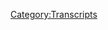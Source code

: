 {{Transcript
    | title         = [[756: December 5, 2003]]
    | caption       = [https://knowledgefight.libsyn.com/756-december-5-2003 Listen to this episode on Libsyn]
    | episodeNumber = [[756: December 5, 2003|756]]
    | length        = 01:30:02
}}

{{MessageBox
    | header     = Warning: Bot Generated Content
    | text       = This transcript was automatically generated by transcription software and likely contains many mistakes and misattributions. Please check the audio for definitive quotes, attribution, and context.
    | image      = N3yvass4myg91.webp
    | imagewidth = 50px
    | id         = warning
}}

{{TranscriptBlock
    | name      = Alex Jones
    | timestamp = 00:04
    | text      = Red Alert. Red alert. Red alert. Red alert. Red alert. Knowledge Damn, Jordan wedding knowledge party.com It's time to pray. I have great respect for knowledge like knowledge. I'm sick of them posing as if they're the good guys. Shang chi or the bad guy knowledge. Dan and Jordan knowledge fight need need money Andy and Sandy are stopping Andy and Ken handy in Kansas. Bray Andy in Kansas, you're on the air. With huge fan I love your word. Knowledge by now knowledge fight.com
}}

{{TranscriptBlock
    | name      = Dan
    | timestamp = 00:59
    | text      = Hey everybody, welcome back.
}}

{{TranscriptBlock
    | name      = Jordan
    | timestamp = 01:01
    | text      = I'm jarred workable dudes
}}

{{TranscriptBlock
    | name      = Dan
    | timestamp = 01:02
    | text      = like to sit around worship at the altar of Slean and talk a little bit about Alex Jones. Oh,
}}

{{TranscriptBlock
    | name      = Jordan
    | timestamp = 01:07
    | text      = indeed we are Dan Jordan tempter daily question for you. It's up which bright spot today buddy?
}}

{{TranscriptBlock
    | name      = Dan
    | timestamp = 01:11
    | text      = My bright spot today Jordan is that you know, I'm a pretty even keel type of fella. You are monotonous. Some might say monotone I mean, you you keep it level. Yes. Yeah. And so I decided for fun. I'm gonna get hype. I'm gonna force I'm gonna force getting hype about something. Right? That is that. Firefighters do my job. No. Fire Emblem gauge is coming out in January. Right so I'm going to artificially be fuckin pumped.
}}

{{TranscriptBlock
    | name      = Jordan
    | timestamp = 01:49
    | text      = Are you pumped? Up? I'm kind of excited to.
}}

{{TranscriptBlock
    | name      = Dan
    | timestamp = 01:53
    | text      = I'm excited to play it. It looks really fun. But I'm gonna I'm gonna overdo it probably. Just as a sort of as a bit but then also as an exercise. See if like maybe maybe hype works on me.
}}

{{TranscriptBlock
    | name      = Jordan
    | timestamp = 02:05
    | text      = Right? Right. Maybe you were the skin of somebody with hype right? Maybe? Like all this feels right. Exactly. Yeah,
}}

{{TranscriptBlock
    | name      = Dan
    | timestamp = 02:11
    | text      = I gotcha. Gotcha. But yeah, it looks it looks good. Yeah. The only thing that I'm worried about is it takes away what I loved so much about three houses, which was the it's in a school.
}}

{{TranscriptBlock
    | name      = Jordan
    | timestamp = 02:21
    | text      = Yeah. Is Where is it? I don't know. Ah, well, that does. That makes things a little bit more challenging.
}}

{{TranscriptBlock
    | name      = Dan
    | timestamp = 02:27
    | text      = Well, maybe it isn't a school now that I say this out loud. I have no idea. I just saw a tiny little video. Yeah, that sounds about right. Anyway, turn based RPG fun. Hi. Hi.
}}

{{TranscriptBlock
    | name      = Jordan
    | timestamp = 02:39
    | text      = Yeah, you you just you just went from being hype all the way down to you back to level again. I know. It's tough. It is tough.
}}

{{TranscriptBlock
    | name      = Dan
    | timestamp = 02:47
    | text      = I don't have the energy for this. What's your brightspot
}}

{{TranscriptBlock
    | name      = Jordan
    | timestamp = 02:50
    | text      = my bright spot is I saw my wife and I saw Guillermo del Toro's Pinocchio absolutely stellar. Really, really good like the movies good but the stop motion animation is the best thing I've there's this there's this Can you
}}

{{TranscriptBlock
    | name      = Dan
    | timestamp = 03:06
    | text      = can you tell me what the movie is? Again? Really quick. Pinocchio. Okay. Yeah, that's what I thought you said. Yeah. I I got distracted because I saw the date and I thought it was a palindrome but then I realized that was last year, when 1221 One would have been right 22 I got distracted. Did he fucking say Pinocchio? I had to clarify.
}}

{{TranscriptBlock
    | name      = Jordan
    | timestamp = 03:27
    | text      = All right. All right. Sorry. Sorry. I'm not as interesting as possible palindromes.
}}

{{TranscriptBlock
    | name      = Dan
    | timestamp = 03:33
    | text      = Just distractible. I'm as distractible as I am.
}}

{{TranscriptBlock
    | name      = Jordan
    | timestamp = 03:36
    | text      = Fair enough. No, this stat budget, there's this one scene with stop motion animation, where there's this Floating Balloon, this slightly Floating Balloon the type that you know where the string is just barely touching. And it's a little bit above that. Yeah. And it's, it's so it's incredible. It's mindblowingly good. Is it? Super dark? No, I mean, he it's the original Pinocchio. Do you remember that
}}

{{TranscriptBlock
    | name      = Dan
    | timestamp = 04:03
    | text      = darker, darker shit? Yeah,
}}

{{TranscriptBlock
    | name      = Jordan
    | timestamp = 04:05
    | text      = he turns into a donkey gets eaten by a fucking thing.
}}

{{TranscriptBlock
    | name      = Dan
    | timestamp = 04:08
    | text      = I don't remember all the details, but I remember it being darker than the Disney version. Yeah, yeah.
}}

{{TranscriptBlock
    | name      = Jordan
    | timestamp = 04:13
    | text      = So So yeah, it's a little bit like that. But with Guillermo del Toro monster so it seems a lot darker than it really is just because his monster design so you know, if it was me as Aki monsters you'd be like, Oh, this is a fun kid story with a lot of dark elements.
}}

{{TranscriptBlock
    | name      = Dan
    | timestamp = 04:28
    | text      = But then we drifted a little closer to HR Gieger. Exactly.
}}

{{TranscriptBlock
    | name      = Jordan
    | timestamp = 04:31
    | text      = And then you're in the Hall of Uncanny Valley. Oh, shit. Yep.
}}

{{TranscriptBlock
    | name      = Dan
    | timestamp = 04:35
    | text      = So Jordan, today we have an episode to do. We're going to be going back to the past to 2003 one we're gonna be talking about December 5 2003. And the reason for this is we've been covering a lot of stuff lately. That's been the a business. Yes. Alex's response to it does a bit of wind tests. And so I think this stuff is really important to discuss and important to cover Okay, and we're not going to not continue to, nor are we going to not follow Alex in the present in such of course, but we I think you run the risk of if we only talk about that stuff. Yeah, it gives a overwhelming perception of maybe how uniform it is, you know what I mean? Like, if if our show is all that right, I worry about the listeners taking in too much of that and like giving the sense that we think that everything all around is white supremacist and Nazis. Jumping off, I need a little break from time to time, right. A little break. He has something break. Yes. And I think the past is great.
}}

{{TranscriptBlock
    | name      = Jordan
    | timestamp = 05:47
    | text      = respite, yes, absolutely. And the present sucks.
}}

{{TranscriptBlock
    | name      = Dan
    | timestamp = 05:50
    | text      = True. And you're not really learning anything. In the present generally. It's kind of watching stuff and being like, Oh, this is bad. Whereas when you go back to the past, there's actually like, illuminating things. There's stories that are interesting, that have implications should learn things about the way Alex, his brand has evolved over the years naturally. And I think that that is something that I find far more captivating than him failing to interview a couple of guys who love Yeah,
}}

{{TranscriptBlock
    | name      = Jordan
    | timestamp = 06:21
    | text      = yeah, no, I mean, what's interesting about the past is that when you can look at something and then see what consequences did occur. There's a lot more interesting stuff to be learned from that because you have actual evidence of what will happen if you do this thing in this circumstance. Whereas if you stay in the present all too often, I mean, it does feel like we're constantly within the same framework and minor details are changing. You know, Nick Fuentes hasn't said something new. We haven't heard about white supremacist before,
}}

{{TranscriptBlock
    | name      = Dan
    | timestamp = 06:51
    | text      = you know, get tunnel vision stay present a little bit too. Yes. Maybe a better way to express what I'm I don't want to you know, play into
}}

{{TranscriptBlock
    | name      = Jordan
    | timestamp = 07:03
    | text      = listen to knowledge fight, you're not going to be put in a tunnel. That's our new catchphrase. Avoid tunnel no tunnels.
}}

{{TranscriptBlock
    | name      = Dan
    | timestamp = 07:10
    | text      = So we'll get down to business on this. Before we do Jordan. Let's say Luke just knew Oh, that's a great idea. So first, Nick, be in Austin. You are now a policy wonk.
}}

{{TranscriptBlock
    | name      = Alex Jones
    | timestamp = 07:19
    | text      = I'm a policy wonk.
}}

{{TranscriptBlock
    | name      = Jordan
    | timestamp = 07:20
    | text      = Thank you very much.
}}

{{TranscriptBlock
    | name      = Dan
    | timestamp = 07:21
    | text      = Nick didn't get buttons last time. Apparently sent an email. Nick, there's some coming out for you. And your partner. Sorry about that. Yeah. Next Honky Tonk. Donde doc, thank you so much. You're now policy Wong.
}}

{{TranscriptBlock
    | name      = Alex Jones
    | timestamp = 07:33
    | text      = I'm a policy wonk.
}}

{{TranscriptBlock
    | name      = Dan
    | timestamp = 07:34
    | text      = Thank you very much. I had a number of people email me about that about a missed opportunity. I feel like Honky Tonk but donde walk is better.
}}

{{TranscriptBlock
    | name      = Jordan
    | timestamp = 07:42
    | text      = That's I mean, I, you know what? I'm gonna set this one up your
}}

{{TranscriptBlock
    | name      = Dan
    | timestamp = 07:49
    | text      = song Honky Tonk? badonkadonk.
}}

{{TranscriptBlock
    | name      = Jordan
    | timestamp = 07:51
    | text      = I have heard the song. Well, that's why I want to stay away from this because my disdain for all of it. It's so great. It
}}

{{TranscriptBlock
    | name      = Dan
    | timestamp = 07:59
    | text      = was a big hit at the karaoke bars back when I was going to those ones on the outskirts of town. Oh, I
}}

{{TranscriptBlock
    | name      = Jordan
    | timestamp = 08:05
    | text      = recall, there was a time where someone made me line dance. Oh, yeah.
}}

{{TranscriptBlock
    | name      = Dan
    | timestamp = 08:09
    | text      = Next, That awkward moment when you realize your name reminds Jordan of Richard Spencer, thank you so much. You are now policy walk.
}}

{{TranscriptBlock
    | name      = Alex Jones
    | timestamp = 08:15
    | text      = I'm a policy wonk.
}}

{{TranscriptBlock
    | name      = Dan
    | timestamp = 08:16
    | text      = Thank you very much. Next, I just got accepted into paramedic school. So what better time to become a policy wonk, thank you so much. You are now policy walk.
}}

{{TranscriptBlock
    | name      = Alex Jones
    | timestamp = 08:23
    | text      = I'm a policy wonk. Thank
}}

{{TranscriptBlock
    | name      = Jordan
    | timestamp = 08:24
    | text      = you very much. Thank you. And
}}

{{TranscriptBlock
    | name      = Dan
    | timestamp = 08:25
    | text      = Brandon says Emily is a policy wonk. And I love her. Thank you so much. You are now policy walk. I'm a policy wonk.
}}

{{TranscriptBlock
    | name      = Jordan
    | timestamp = 08:31
    | text      = Thank you very much.
}}

{{TranscriptBlock
    | name      = Dan
    | timestamp = 08:32
    | text      = That was Brandon saying that he loves Emily right right now. I don't know. Emily. You
}}

{{TranscriptBlock
    | name      = Jordan
    | timestamp = 08:35
    | text      = have not met Emma.
}}

{{TranscriptBlock
    | name      = Dan
    | timestamp = 08:37
    | text      = I don't know. Emily.
}}

{{TranscriptBlock
    | name      = Jordan
    | timestamp = 08:37
    | text      = You don't know Emily. So there's no, you don't dislike Emily? No, no, no.
}}

{{TranscriptBlock
    | name      = Dan
    | timestamp = 08:42
    | text      = Complete indifferent. Any accusations are unfounded? Absolutely. We'll have none of that accepted. And finally we got to technocrat. So Happy Winter Solstice. Mikayla, thank you so much. You're now a technocrat.
}}

{{TranscriptBlock
    | name      = Alex Jones
    | timestamp = 08:56
    | text      = I'm a policy wonk. Telling you brilliant someone someone sodomized, sent me a bucket of poop daddy sharp. Jar Jar Binks has a Caribbean black action. He's a loser. Little little teeny baby. I don't want to hate black people. I renounced Jesus Christ
}}

{{TranscriptBlock
    | name      = Dan
    | timestamp = 09:16
    | text      = that is on my chest.
}}

{{TranscriptBlock
    | name      = Jordan
    | timestamp = 09:17
    | text      = Thank you very much.
}}

{{TranscriptBlock
    | name      = Dan
    | timestamp = 09:18
    | text      = So we come back into December 2003. Right. We are still in advance of Saddam being found Right. Which again is what we're what we're heading towards. Yeah. In the in this chronology. We're heading towards that. Trying to see how Alex reacts his coverage in the lead up to it as well. As we know he believes that Saddam is still alive, which is accurate. True, but he believes that he has fled the country is in Belarus with a bunch of stolen gold and his his sons who are actually dead. It's going
}}

{{TranscriptBlock
    | name      = Jordan
    | timestamp = 09:50
    | text      = to be weird to explain how Saddam went from comfort in Belarus to the central cold. Yeah, a hole in the ground.
}}

{{TranscriptBlock
    | name      = Dan
    | timestamp = 09:59
    | text      = Yeah. It will be tough, but Alex is up for the challenge, I'm sure. Okay, so we started here and Alex has a little bit of a different take on some geopolitical figures back in 2003. Is
}}

{{TranscriptBlock
    | name      = Alex Jones
    | timestamp = 10:09
    | text      = this Putin Dodgems die in Russian train blast? Putin has been caught doing it in the past. He's our number one suspect.
}}

{{TranscriptBlock
    | name      = Dan
    | timestamp = 10:16
    | text      = Oh boy,
}}

{{TranscriptBlock
    | name      = Jordan
    | timestamp = 10:17
    | text      = Jesus man, Depp. So
}}

{{TranscriptBlock
    | name      = Dan
    | timestamp = 10:18
    | text      = in 2003. Alex is very much a Putin did the bombings as a false flag pretexts. Yeah, in order to fight the Chechens. Yeah. And so that is completely different now.
}}

{{TranscriptBlock
    | name      = Jordan
    | timestamp = 10:32
    | text      = Yeah, I think I think one thing I like about having consistent principles is that I haven't had to change my opinion on Putin ever. Not one time have I thought, well, maybe Nope. 100% Anti Putin from the jump.
}}

{{TranscriptBlock
    | name      = Dan
    | timestamp = 10:45
    | text      = I've had some misgivings about him. Yeah. I will say that it may be in 2000 tweets. 2003 I'm pretty sure I was. I think it was 19. So there's no reason for me to have gone on the record.
}}

{{TranscriptBlock
    | name      = Jordan
    | timestamp = 10:59
    | text      = Sure. Sure. I don't know you're writing a little column. Maybe maybe a big bro. Putin
}}

{{TranscriptBlock
    | name      = Dan
    | timestamp = 11:06
    | text      = day did not. Okay. So, there's another story, Alex, you know, when we're in the past, yeah, one of the things that Alex does is he has like the roundup of the stories, and then a loadable shit for about two and a half hours. And then the last segment of the show is him repeating those headlines redoing the roundup news. Yeah, hit the news, banging it out. And so here's some of the stories that we're gonna he has here's, here's a big one.
}}

{{TranscriptBlock
    | name      = Alex Jones
    | timestamp = 11:31
    | text      = Also, when I saw this Toronto Star article, headline girl six locked in dryer for weeks at a time, I knew automatically it would be CPS. The way the headline was written, I knew that they would call it the mother and then bury in the article that it was si PS because about 90% of the time when I hear about someone being tortured or killed in their parents custody. The bottom of the article, they will say that it was a foster parent or CPS.
}}

{{TranscriptBlock
    | name      = Dan
    | timestamp = 12:01
    | text      = I spent quite a bit of time trying to track this story down but I was unable to find the actual news story that was covering this case. But right off the bat, it can't be the CPS because this is a story that happened in Canada where the US child protective service doesn't have any jurisdiction have extradition now, okay, the Toronto Star article itself isn't online anymore, and the wayback machine doesn't have a snapshot of it. But cruising around, I was able to find some other cases that Alex might want to consider. And late October 2003, a 23 year old mother in Summerville, Georgia was arrested for throwing her eight month old into a dryer, or in November 2000, a woman in Niles, Miss Michigan was arrested for shutting her six year old son in a running dryer to punish him for playing hide and seek during which time he had hid in the dryer Jesus Christ. One of the things that I sadly learned while prepping this episode is that apparently people put babies and dryers more than you'd think which is horrible. Even if you grant that all the details of the story Alex is telling are true, it's still not a valid point. There are definitely valid critiques of the CPS and foster care system to be made. And anything that can be done to protect the children in that world is a moral imperative to pursue. But abuse like this happens in all different contexts. The image that Alex is trying to present is that it never happens between a parent and a child. And whenever there's a headline that reads like that's the case, it's secretly a situation where the CPS is abusing children and trying to blame it on parents because the globalist tape families Yeah, in hindsight, it really shouldn't come as a huge surprise that Alex got caught up in shit like pizza gate, the Wayfair stuff, and pretty much every other child abuse Satanic Panic we've seen over the last years, he's never really taking the issue seriously. So what he's doing now is more or less the natural progression of what you see even back in 2003 Yeah, it's a cartoonish pneus around a fairly serious issue.
}}

{{TranscriptBlock
    | name      = Jordan
    | timestamp = 13:46
    | text      = Yeah, yeah. I mean, that is that is one of the one of those things where I can definitely understand the desire to think that it only would be an evil organization that could do that, you know, like that is that is one of those things where you want to retreat from the idea that a parent, no matter what the circumstances could even do that, you know, yeah, I get that. But also No, that's not how it works.
}}

{{TranscriptBlock
    | name      = Dan
    | timestamp = 14:11
    | text      = Right? Um, that's that's one example of a few actually, I think that you're gonna see on this episode of places where conspiracy theories serve to make things feel more like you think they should be. Right. Right. And that's, that's maybe an underappreciated dynamic of some of the the narratives that people put out. Yeah, absolutely. can't possibly be this. That doesn't make sense to me emotionally, intuitively, right, whatever. Or even just hopefully, yeah, so Alex reads these headlines right and he knows these articles, he knows what they say before even reads them.
}}

{{TranscriptBlock
    | name      = Alex Jones
    | timestamp = 14:47
    | text      = And I read the article and of course, as always, it was exactly as it normally is. So I know what's in these articles before I read them. That's how out of control the global of starlets Hallelu start reading some art. gonna call that I haven't even seen I guess the next line. I do that every day. Big article Pooh poohing the Kennedy assassination with the government involved. Orbit some article saying there's no world government or some article saying surveillance is good. They're all basically the same same techniques, the shame propaganda.
}}

{{TranscriptBlock
    | name      = Dan
    | timestamp = 15:19
    | text      = This is a perfect encapsulation of Alex's methods, except he's lying about following up by reading the stories. He just sees a headline and decides he knows what the article is about them doesn't change his mind when presented with evidence that is manufactured narrative is based on nothing.
}}

{{TranscriptBlock
    | name      = Jordan
    | timestamp = 15:33
    | text      = I think, in my mind, what happens is this right, he reads a headline, and then starts thinking of what he wants it to be. And as he starts reading the words, all of a sudden, they swirl together in a magic paper and then rearrange themselves the way that he wants them to go. It's exact, it only happens in his mind. Yes,
}}

{{TranscriptBlock
    | name      = Dan
    | timestamp = 15:52
    | text      = it will. But it's exactly that except for the part where he's still looking at the words while they're rearranging. Right, right. He's already thrown that paper away. He's just imagining what the story is. It's like, Oh, my God, the globalist set up to no good.
}}

{{TranscriptBlock
    | name      = Jordan
    | timestamp = 16:04
    | text      = Yeah, why bother? Wait for the words to redo themselves. You can just throw the paper in the garbage.
}}

{{TranscriptBlock
    | name      = Dan
    | timestamp = 16:08
    | text      = Yeah. So Alex says some memories of fires short, and he's wrong. Great. Fires are pretty big fire. Cago fires. No more reason than that. Okay, but he's very wrong about his memories. Okay,
}}

{{TranscriptBlock
    | name      = Alex Jones
    | timestamp = 16:21
    | text      = pretty much to go out in LA and San Diego there. I have the TV news and radio news reports, as well as local news report that admitted that most of the fires in between San Diego and LA where they originally started for at one time, were set during Marine Corps and army joint training. Just accidentally four separate areas. dozens of miles from each other. just magically, these fires accidentally started and then I remembered the fires last year and Arizona Marines in the hills doing a training I just, I mean, how do I even express how out of control all this is.
}}

{{TranscriptBlock
    | name      = Dan
    | timestamp = 17:06
    | text      = So the fall of 2003 was a horrific season for fires in California, which would eventually come to include 14 Different fires. The Cedar Fire being remembered as the most severe of the bunch. The first one on October 21, was called the roadblock to fire and this one was accidentally started at the Marine Corps Base Camp Pendleton on the firing range. This was a particularly complicated fire response because it was on federal land and beyond that, just consider all the things that could explode at a marine base. And you can get some sense of how delicately fire teams needed to tread Yeah, and it ended up being pretty bad. Yeah, as shitty as this sounds, fires at these bases. It's not a terribly uncommon thing. I was able to find examples of fires breaking out just at Camp Pendleton in 2008 and 2014 and that was barely even putting any effort into looking
}}

{{TranscriptBlock
    | name      = Jordan
    | timestamp = 17:59
    | text      = I mean I ended it just going to say like I feel like I've minor fires just existing in my own place and there are far fewer flammable things about you know, like there's a lot of people and a large amount of flammable things screw up is gonna light on fire, especially
}}

{{TranscriptBlock
    | name      = Dan
    | timestamp = 18:16
    | text      = in a firing right Yeah, exactly. Fires right there in the next all fire. So many of the other fires were smaller in nature, but they contributed to an environment where firefighting resources were spread thin made worse by a dry season, and the arrival of some bad Santa Ana winds that made fire spread much more easily. The Cedar Fire which the San Diego government describes as quote, the largest wildland fire in California history was started quote, when a hunter became lost and lit a small fire to signal for help. One of the other large fires called the old fire was started by an arsonist named Ricky Lee Fowler, who burned the house down after he was kicked out of it. The fire ended up killing five people and in 2013, he was found guilty of those murders and sentenced to death. Another of the large fires was the grand prix fire which was suspicious, but was called an accident by investigators in 2004, likely the result of an exhaust spark or cigarette but sure, I'm not sure what our evidence Alex is basing his claims on and he doesn't cite a single source other than his memories of unnamed news things he claimed to have seen. So it seems like maybe he's just talking shit. If I had to guess I would say that he's taking the fact that the Roblox to fire began at Camp Pendleton and then pretending that some of these other fires like the old or Grand Prix also had military involvement in their ignition. Sure, that seems in line with how his mind works and how he processes information, right? No,
}}

{{TranscriptBlock
    | name      = Jordan
    | timestamp = 19:40
    | text      = I understood that part. Yeah, what exactly was the nefarious evil part that was like he's saying that all of these fires got started in military bases?
}}

{{TranscriptBlock
    | name      = Dan
    | timestamp = 19:50
    | text      = Not all military bases, but all military like Right, right?
}}

{{TranscriptBlock
    | name      = Jordan
    | timestamp = 19:54
    | text      = He's like, Oh, I see the globalist right. But I don't understand what their goal is climate
}}

{{TranscriptBlock
    | name      = Dan
    | timestamp = 19:59
    | text      = change. Just something to make people think it's sort of serves, I don't know. So
}}

{{TranscriptBlock
    | name      = Jordan
    | timestamp = 20:03
    | text      = they get, they can script Marines to start random, massive forest fires in order to trick people into thinking that Glanbia has
}}

{{TranscriptBlock
    | name      = Dan
    | timestamp = 20:11
    | text      = something to do with property values, I
}}

{{TranscriptBlock
    | name      = Jordan
    | timestamp = 20:12
    | text      = don't know got to have that. So
}}

{{TranscriptBlock
    | name      = Dan
    | timestamp = 20:14
    | text      = Alex isn't specific about what fire he's talking about in Arizona, but I believe the one he's talking about the big one that fits around the timeframe that he's mentioning is known as the Aspen fire. This fire burned for just short of a month and ended up covering over 84,000 acres of land. And it was also in the woods, which fits Alex's description. Initially, folks thought that it was possibly caused by a lightning strike. But investigators fairly quickly ruled that out as none of the telltale signs were there. It's believed that it was human caused. And while the definite origin isn't known, there was a man who ended up being charged with and convicted of lying to investigators about whether or not he was smoking on the trail that day, exactly where the fire was known to have started, right. It's a pretty safe assumption that this was the inciting incident that caused the fire. Or I guess secret globalist military exercises involve setting off giant fires for some unknown and unachieved goal. Yeah, Alex is welcome to prove that if he wants, yeah, in the interest of full disclosure, the military does hold training exercises twice a year in that area, in a program called Angel funder. It's about personnel recovery, but it absolutely would not be taking place near the trail where the fire started. Yeah. And the program began in 2006. Sure, but there is that there is a base, right nearby this Mount Lemmon, right, the area where the fire was. And so it's conceivable that there might have been some sort of an exercise that pre existed. Angel thunder. Yeah. Yeah, for sure. But even so, investigators are able to zero in on a pretty close location of where the fire started. Right. And it wasn't it wouldn't be anywhere near where people were doing exercise.
}}

{{TranscriptBlock
    | name      = Jordan
    | timestamp = 21:54
    | text      = That would be absurd. Yeah,
}}

{{TranscriptBlock
    | name      = Dan
    | timestamp = 21:55
    | text      = it Alex had some work to do to prove this,
}}

{{TranscriptBlock
    | name      = Jordan
    | timestamp = 22:00
    | text      = man, you know, that's when you hear that fire burned for a month. You know, it's a it's so fucking crazy to remember, you know, we spend so much of our lives with complete mastery over fire, you know, like, I've got another and I can turn the fire on and off. I got a lighter in my pocket of the illusion. Exactly. And then you've said that it gets out of control a little bit, and it's burning for a month. Yeah, that's fucking crazy. It
}}

{{TranscriptBlock
    | name      = Dan
    | timestamp = 22:23
    | text      = is. Yeah, man. The issue here is that these kinds of giant devastating events can be easily caused by mundane and seemingly inconsequential things. And that doesn't feel right. It's an everyday action for so many people to just toss their cigarette butts on the ground. So it doesn't seem possible that doing that could lead to 10s of 1000s of acres being burned, and hundreds of homes being destroyed. It's not fair. But it can happen. It
}}

{{TranscriptBlock
    | name      = Jordan
    | timestamp = 22:46
    | text      = can but it's not fair. And I feel I feel that Yeah, I
}}

{{TranscriptBlock
    | name      = Dan
    | timestamp = 22:51
    | text      = agree. The fact that it doesn't feel right that something so insignificant could have such severe effects can have the result of causing people to seek for explanations that do feel right. Something as huge as a month long fire requires a commensurate cause like a shadowy world government plot. It's debatable whether Alex is a person who suffers from this need to come up with emotionally satisfying stories to explain world events, or if he knows that the audience does, and he exploits that to profit from them. I'm not sure but either way, it's really best not to take information from him. Yeah, he's not good at this. Yeah.
}}

{{TranscriptBlock
    | name      = Jordan
    | timestamp = 23:23
    | text      = Man. Boy of all the of all the cockamamie screw ups. Never I will boy being responsible for a forest fire. Yeah, that's
}}

{{TranscriptBlock
    | name      = Dan
    | timestamp = 23:36
    | text      = the Cedar Fire one, two is really a bummer. Because, you know, in some ways, if you're a hunter, and you're lost, and like you have a potential that you might die out in the woods or something on TV, they've done that, you know, no, fires are something that survivalists are taught to totally to, it's not outside of the realm of like, well, what else am I supposed to do in that situation? And then the side effect of it, you know, is this hundreds of 1000s of acres total end up burned, and it's a complete disaster?
}}

{{TranscriptBlock
    | name      = Jordan
    | timestamp = 24:07
    | text      = Ya know, it puts all of the reality survival contest shows that I've ever seen in such a weird, like, whenever you stop and think about, like, Oh, we're fucking up a section of the earth for my entertainment. You know, it messes with your head, but the idea that it's entirely possible that one of those shows, now obviously, it hasn't happened, but in the future, we don't know. Maybe it has, you know, Bobby, that would be the globalist for sure. They did it for TV. Yeah. But it could
}}

{{TranscriptBlock
    | name      = Dan
    | timestamp = 24:35
    | text      = Yeah, I mean, like, even on survivor, like there have been times when the like, the shelter has burned down. Yeah. But like, it doesn't spread. It doesn't for a month. Yeah. Yeah, it's, it's, you know, I mean, I don't know how else to say but life is very fragile. Yeah.
}}

{{TranscriptBlock
    | name      = Jordan
    | timestamp = 24:53
    | text      = Yeah, it is. It is emblematic of how cavalierly we've treated this whole fucking planet.
}}

{{TranscriptBlock
    | name      = Dan
    | timestamp = 24:58
    | text      = Yeah. And then this this season. And then 2003 So fascinating because you have this like the Cedar Fire that is caused by this guy who's signaling for help yeah and it's an accident this guy did nothing wrong oh maybe didn't make the fire as well as he could have maybe there's something sure knows it could have been anything yeah yeah you wouldn't you wouldn't assign a moral culpability to him right for that and then simultaneously there's this old fire that is an arsonist yeah who said it moral culpability all day yeah but you have these burning within the same season Yeah. And it's easy to get all of them in your head is the same fire because fire all looks the same. Right? It's hot that there's smoke.
}}

{{TranscriptBlock
    | name      = Jordan
    | timestamp = 25:42
    | text      = So 2003 was the the year of fire moral relativism as as explained Yeah. Strange.
}}

{{TranscriptBlock
    | name      = Dan
    | timestamp = 25:50
    | text      = It took a while preparing this episode because I had those sorts of thoughts.
}}

{{TranscriptBlock
    | name      = Jordan
    | timestamp = 25:55
    | text      = Yeah, you kind of got Yeah, then fuck you up for a little bit.
}}

{{TranscriptBlock
    | name      = Dan
    | timestamp = 25:58
    | text      = And then because of this story, which blew my mind,
}}

{{TranscriptBlock
    | name      = Alex Jones
    | timestamp = 26:02
    | text      = just look at the types of articles I have here. Look at this. This is a Newsmax article also have a little AP blurb on this. It should be national news. Mexican troops kidnap Texas family. I'm sorry. What What's the main headline on Newsmax right now? uncensored? Harris Hilton. Why should I care if the core daughter the two, three year old daughter dynasty is putting out porno tapes.
}}

{{TranscriptBlock
    | name      = Dan
    | timestamp = 26:31
    | text      = I guess you shouldn't? I don't know. You're welcome.
}}

{{TranscriptBlock
    | name      = Jordan
    | timestamp = 26:34
    | text      = Oh, boy. Yeah, I was happy not doing that. So.
}}

{{TranscriptBlock
    | name      = Dan
    | timestamp = 26:36
    | text      = But that's easy. You got distracted away from the fact that Mexican troops kidnapped
}}

{{TranscriptBlock
    | name      = Jordan
    | timestamp = 26:41
    | text      = wild it out by that there really should be a starting conflict. Was that the beginning of the second Mexican American War.
}}

{{TranscriptBlock
    | name      = Dan
    | timestamp = 26:50
    | text      = So this is a wild Newsmax story where a guy named Robert mopan claimed that he and his family had been kidnapped by as many as eight Mexican soldiers who had crossed the border to capture him. Mysteriously they were let go. And this wasn't an international incident that was sparked over crossing over borders to detain people, even when they're wanted fugitives is a messy business as Dog the Bounty Hunter learn firsthand. So it seems wild to imagine that this story happened as mopan describes Yeah, he claims that he had reported a meth lab to on his land to the DEA, who then told the Mexican authorities sure it's unclear why they would do this considering that his land is in the United States. But let's not get lost in Hey,
}}

{{TranscriptBlock
    | name      = Jordan
    | timestamp = 27:29
    | text      = yeah, you're right. Good call.
}}

{{TranscriptBlock
    | name      = Dan
    | timestamp = 27:30
    | text      = The Newsmax headline ends with a question mark, because even they aren't sure about this. And the sourcing is them. What
}}

{{TranscriptBlock
    | name      = Jordan
    | timestamp = 27:37
    | text      = whose quote? Was it that if it ends in a question mark, the answer's no. I don't know any news article that Yeah, might as well bait
}}

{{TranscriptBlock
    | name      = Dan
    | timestamp = 27:44
    | text      = and if the newsman if the Newsmax folks had done even a little bit of leg work, they would not have had a good cause to publish this story. Oh, you know, we even if they blew through the question mark in for for safety, share, share, share, share, because obviously that question mark is going to be ignored by xenophobic demagogues like Alex when they report the story. Well, that's there. Yeah. So I was poking around. I came across an article in The New York Times What did
}}

{{TranscriptBlock
    | name      = Jordan
    | timestamp = 28:07
    | text      = this What did this fucking guy get arrested for in the past,
}}

{{TranscriptBlock
    | name      = Unknown Speaker
    | timestamp = 28:11
    | text      = right? Here we go.
}}

{{TranscriptBlock
    | name      = Jordan
    | timestamp = 28:15
    | text      = Sometimes I read a new story. And it's like, I know what it's gonna be before I say.
}}

{{TranscriptBlock
    | name      = Dan
    | timestamp = 28:22
    | text      = There was an article in the Times from May 1997. That includes this little tidbit, quote, Bob mopan, who maintains that he was arrested on his own land by Mexican soldiers protecting a meth lab said smugglers have tried to run him down in their trucks.
}}

{{TranscriptBlock
    | name      = Jordan
    | timestamp = 28:38
    | text      = That's for 9797.
}}

{{TranscriptBlock
    | name      = Dan
    | timestamp = 28:41
    | text      = That article also explains how mopan had started his own vigilante group that wanders the border and make CITIZENS ARREST with the blessing of the Deputy Sheriff Robert Novak, who calls them Bob's boys. Yeah, that sounds great as the Times explains it, quote, mopping and salvo several friends have started a campaign of CITIZENS ARREST, dressed in camouflage fatigues. They carry semi automatic rifles, their own Vietnam era seismic sensors, and zip ties for handcuffs, quote, we get together at night and make a game out of it. Who can catch the most he says, If you dress properly, they don't know who you are. So we get really, really good cooperation.
}}

{{TranscriptBlock
    | name      = Jordan
    | timestamp = 29:18
    | text      = Right? Yeah, those guys should be in jail. Yeah, of all the people who should be in jail in this story. It is those dudes.
}}

{{TranscriptBlock
    | name      = Dan
    | timestamp = 29:24
    | text      = Yeah. So this guy created a militia that terrorizes immigrants for fun. And he's claimed on more than one occasion that he's been kidnapped by Mexican soldiers crossing the border because he's snitched on a meth lab. Seems like that story isn't true. And maybe it's a rationalization for why mop and does this horrible shit. So he doesn't have to feel like a monster. Yeah. In 2016 Robin was interviewed about his support for Trump's wall in the Monterey Herald. And strangely, his multiple times being held captive by the Mexican government doesn't come doesn't come up now. Weird. That's so odd. Weirdly, neither does his creation of a vigilante gang.
}}

{{TranscriptBlock
    | name      = Jordan
    | timestamp = 29:57
    | text      = That seems very important to any kind. On text about
}}

{{TranscriptBlock
    | name      = Dan
    | timestamp = 30:01
    | text      = instead they say that he quote isn't shy about letting Mexican migrants and smugglers know that they aren't welcome to pass through his sprawling property in the tiny town of Boulevard. If you can read this, you're in range. One sign says his property.
}}

{{TranscriptBlock
    | name      = Jordan
    | timestamp = 30:14
    | text      = Here's one thing that I have an interest in. When you're reporting on this type of thing. Sure, you can say it's a vigilante group or gang. Or you could say it's a group of men who commit hate crimes on the regular Yeah, and it's the same thing thing. So maybe one was more accurate though,
}}

{{TranscriptBlock
    | name      = Dan
    | timestamp = 30:34
    | text      = perhaps. Yeah. Then there's a book called illegals the right host by our unsecured US Mexico border. Fuck me. This book retails a time when mopan was kidnapped by Mexico.
}}

{{TranscriptBlock
    | name      = Jordan
    | timestamp = 30:49
    | text      = I love I love to stick into his fictional story.
}}

{{TranscriptBlock
    | name      = Dan
    | timestamp = 30:52
    | text      = This time. Yeah, it was along with his daughter. Sure, sure. Yeah. And it happened in 1985 starring Liam Neeson. Yep. Apparently he told a friend of his who worked in narcotics enforcement that he smelled ether on his property, and that there was a building about half a mile from the border that was usually empty, but he would periodically see it occupied. He would know it was occupied because plainclothes men with weapons would be patrolling. And then they would hoist a Mexican flag. Sure, nothing meth labs on foreign soil like to do more than announce their presence and draw attention to themselves. salutely He and his daughter were out shooting and we're confronted by Mexican troops carrying NATO weapons. It should be noted that this situation is about the same setup as the story being told in 2003 where his whole family was out shooting sure they got shocked. But yeah, yeah, these troops, they were looking for illegal guns and drugs, which they have no jurisdiction to investigate in US soil. So this is ridiculous. Yeah. They also said that they were looking for senor mopan, which Robert said, quote, made it pretty clear to me that I had made somebody in the Mexican government angry by sticking my nose into their drug business.
}}

{{TranscriptBlock
    | name      = Jordan
    | timestamp = 31:58
    | text      = I would say regularly committing hate crimes probably makes a lot of people mad at you.
}}

{{TranscriptBlock
    | name      = Dan
    | timestamp = 32:02
    | text      = He warned the troops that their guns weren't legal here whereas his were one of the soldiers didn't care and tried to take his daughter's go fuck baby. So she backhanded him and quote just about knocked him flat. Oh my god, the others ready their weapons. So mopan and his daughter put down their guns knowing that they were outmatched. Okay, this story is a convoluted mess and I don't believe a word of it. This part is particularly unbelievable. Ah, quote, Robert mopan was planning to pursue legal remedies but federal officials told him he would have to be in court for three to four months straight know on which time he decided to let the matter drop.
}}

{{TranscriptBlock
    | name      = Jordan
    | timestamp = 32:37
    | text      = Wow, that it's a hey, you know what? Sure, the entire Mexican government sends a small cadre of troops to apparently kidnap you. But what three or four months in court, three or four months,
}}

{{TranscriptBlock
    | name      = Dan
    | timestamp = 32:52
    | text      = instead of spending those months in court, I guess mobbin decided to recycle this story on a couple more occasions to justify his disgusting vigilante actions, and in the process, create new cycles that incite fear and hatred of Mexican immigrants. Anyway, this is part of the story that Alex doesn't cover because he doesn't care. Yeah, he just looks for headlines that help him get involved in that same incitement of fear and hatred. It does the job. He ignores the question mark, and ignores Hey, who is this guy? What's going on? Oh, he's told this story multiple times. He seems to keep getting kidnapped like, it's ridiculous. Whenever they try and leave Gilligan's Island, they end up back on Gilligan's Island.
}}

{{TranscriptBlock
    | name      = Jordan
    | timestamp = 33:30
    | text      = Yeah, 100 was like that he
}}

{{TranscriptBlock
    | name      = Dan
    | timestamp = 33:32
    | text      = keeps getting kidnapped.
}}

{{TranscriptBlock
    | name      = Jordan
    | timestamp = 33:33
    | text      = I will say this Never before has a story of made me more likely to believe that Steve pathetic is Jack Ryan. Okay, sure. This is the one.
}}

{{TranscriptBlock
    | name      = Dan
    | timestamp = 33:43
    | text      = And like, each time he's telling these stories. He doesn't say Not again. Yeah.
}}

{{TranscriptBlock
    | name      = Jordan
    | timestamp = 33:50
    | text      = Or something like that. Oh, boy. Here we go again, each time
}}

{{TranscriptBlock
    | name      = Dan
    | timestamp = 33:54
    | text      = it's in the present tense, and it's a new instance.
}}

{{TranscriptBlock
    | name      = Jordan
    | timestamp = 33:59
    | text      = Oh, god dammit, John. Boy, the Mexican government has come to kidnap us again. Ridiculous. It is absurd.
}}

{{TranscriptBlock
    | name      = Dan
    | timestamp = 34:08
    | text      = So anyway, Aleksa. Is he sold on this story? For sure. Of course, he doesn't cover it too much. Because what is there to cover past the headline?
}}

{{TranscriptBlock
    | name      = Jordan
    | timestamp = 34:17
    | text      = I mean, it's tells you everything you need to know.
}}

{{TranscriptBlock
    | name      = Dan
    | timestamp = 34:22
    | text      = And then just being like, why isn't everybody talking about this?
}}

{{TranscriptBlock
    | name      = Jordan
    | timestamp = 34:25
    | text      = If it were in any effect? DREW? Yes. I agree. Why aren't people talking about?
}}

{{TranscriptBlock
    | name      = Dan
    | timestamp = 34:31
    | text      = If it were in any way? DREW? I would I would suggest that there's a decent chance that like, he wouldn't have a choice about whether or not he went to court with it. Oh, absolutely not. I feel like the US government would take it to court. Yeah, he
}}

{{TranscriptBlock
    | name      = Jordan
    | timestamp = 34:45
    | text      = would be compelled to testify under subpoena making him more likely to be jailed by the United States government than the Mexican government. In all honesty. Yeah, it's
}}

{{TranscriptBlock
    | name      = Dan
    | timestamp = 34:57
    | text      = I mean, you can't you can't detain The foreign nationals on foreign soil
}}

{{TranscriptBlock
    | name      = Jordan
    | timestamp = 35:04
    | text      = Oh, even if your Bestest buds like is country's like there's still no even if Canada accidentally at the fucking Niagara Falls just grabbed a guy and pulled them across the border, it would be an international incident you
}}

{{TranscriptBlock
    | name      = Dan
    | timestamp = 35:19
    | text      = would have to have the permission of the other government. That's the rules. So Alex talks a little bit about drills is an interesting take on this because this is not the way he behaves in the present. I
}}

{{TranscriptBlock
    | name      = Alex Jones
    | timestamp = 35:35
    | text      = mean, I've seen articles have several 100 urban warfare training drills in the last two weeks all over the country chances are you have one in your town, and they'll get the high school drama club to have fake intestines hanging out and arms blown off and fake blood spraying. I've got some of those in the right driver club did not have those just north of Austin in a temple and they bowled town south of their belt and or some little towns 50,000 people. And what do I have? I mean robots rolling around with shotguns, Army troops walking up and ask them what we're doing to cars exploding in downtown fire and black smoke shooting up guys running around throwing hand grenades into cars. The mayor gets up and goes we've been attacked by terrorists in the headlines and newspaper said, Belton is in the film, attacked by terrorist. And I said to the mayor at the end of it, I said, Sir, this has all been a drill. And he goes, of course, it's been a drill. But again, that was at the bottom of a two page article that it was a drill, but you're reading it having the emotional response. You see, this is what happens to an unconscious mass of people. It creates the perception your subconscious considers that there are all these terrorist attacks.
}}

{{TranscriptBlock
    | name      = Dan
    | timestamp = 36:54
    | text      = This definitely isn't the reason that Alex says that there are training and scenario exercises. Now. This is a completely different conspiracy narrative that he's expressing in the past. In this conception, he thinks that there are all these exercises because your unconscious mind will experience them as if they're real attacks. And you'll emotionally think that there are more attacks than there actually are. Because of your heightened state of subconscious fear. The globalists will be able to exploit you into supporting things that are sold to you in the name of protecting you from these attacks course, in more present times these exercises exist to give cover to real false flag attacks. For instance, the operation lockstep shit existed so that the globalists could plan the COVID-19 release. And if anyone was caught, they could say it was part of the exercise. Leaving aside how stupid that theory is. It's the it's worlds apart from this 2003 understanding of these exercises. And that's because at this point in 2003, Alex doesn't seem to have recognized the value of fully denying reality and calling everything falls flat. Yeah, his business model is still kind of in its infancy and hasn't matured to this present day level that we see now where it's like, Fuck it, everything
}}

{{TranscriptBlock
    | name      = Jordan
    | timestamp = 38:01
    | text      = matured or metastasized. Yeah.
}}

{{TranscriptBlock
    | name      = Dan
    | timestamp = 38:04
    | text      = Also, if Alex thinks these exercises exists to give people a subconscious sense that things are worse than they are, I would suggest he consider how he covers news and how the lies and exaggerations. He reports give his audience the impression that things are worse than they are specifically around certain themes like immigration and white identity fears.
}}

{{TranscriptBlock
    | name      = Jordan
    | timestamp = 38:21
    | text      = I listen, I don't understand what you're saying. Are you saying that he is like whenever he says the government is trying to subconsciously make people more afraid of terrorism by creating these things? Are you saying that he is then taking something like the story of an absolute lunatic, and then bolstering it with his bullshit to make it look like everybody is in being invaded by a different country all the time? More or less?
}}

{{TranscriptBlock
    | name      = Dan
    | timestamp = 38:46
    | text      = That sounds right. And also, like, I wasn't able to find this article that he was talking about, but like, I bet that article is just somebody at a newspaper, having a little bit of a flourish. You know, it's you've, you've read those articles are like, bombs are exploding everywhere. Yeah. And then like the second or third paragraph, it's like edit, it was all an exercise to train people for the baba blah 100%. You know, you write as if it's real with the lead and the beginning because it's kind of fun. And also
}}

{{TranscriptBlock
    | name      = Jordan
    | timestamp = 39:17
    | text      = with the conception that most of your readers will know already from the word go that bombs were not actually going off in their own tout, right?
}}

{{TranscriptBlock
    | name      = Dan
    | timestamp = 39:27
    | text      = Yeah, yeah, yeah. Alex is a little bit. Maybe a
}}

{{TranscriptBlock
    | name      = Jordan
    | timestamp = 39:30
    | text      = little bit over exaggerating. A little dumb.
}}

{{TranscriptBlock
    | name      = Dan
    | timestamp = 39:32
    | text      = Yeah. So apparently, Columbine, false flag baby now.
}}

{{TranscriptBlock
    | name      = Alex Jones
    | timestamp = 39:37
    | text      = FEMA and quote the Secret Service have been running a secret federal program to protect our schools. Yeah, the program starts in 9899 Yeah, of Columbine and who the son of an FBI agent founded trenchcoat mafia two years before. Harris and Klebold parents are both ones a military officer another one in the secret underground. A quantum mechanics nuclear base. And these guys run the school's computers and there's 100 bombs inside the sheriff's meeting with the the principal while the attack takes place, the school was half empty. You can put two and two together, can't you folks? Can you these are giant theatrical events. They'll have a couple 100 fake ones and then a real one occasionally. And people have the perception that it's real that there's 1000s of school shootings and 1000s of terrorist attacks. In fact, in 99, here in Austin, and this is inroad attorney. They had fake bio attacks, fake chemical attack shutdowns most of downtown and we pull up at the scene and see the role player. They're standing behind his car shaking hands with the cops high and tight, you know, haircut. It was a military officer and the news had had him as a possible Arab terrorist and are we being attacked and then later that night, they quietly it was just a drill.
}}

{{TranscriptBlock
    | name      = Dan
    | timestamp = 41:01
    | text      = what Alex is expressing with his drill talk appears to go like this. A training drill happens which no one is claiming is a real event. Alex pretends the people are saying it is a real event and takes on the role of the guy insisting these are fake drills. Eventually, a news outlet covers the drill and Alex takes that as an admission that it was fake all along, and that his yelling forced them to end their cover up. His role in the whole thing is a charade and entirely meaningless. Yeah. Unfortunately, this is exactly the kind of thinking that left unexamined for too long and enabled by a further radicalized conspiracy environment leads to a person losing a billion dollars. All that stuff about Columbine does sound remarkably similar to the stuff Alex says about Sandy Hook. Yeah, not necessarily in terms of the specifics of the claim, but the way that there's a collection of claims that he almost certainly got from completely disreputable sources, which aren't accurate, but he throws out anyway to defend his contention that it was a big theatrical event. Yeah, it's the same way that he has all of these talking points. They'd be like, Well, kids are walking around the school, the porta potties, you know, they didn't let paramedics and you know, like all of these things. That's exactly what you heard with his his description of Columbine. Yeah,
}}

{{TranscriptBlock
    | name      = Jordan
    | timestamp = 42:12
    | text      = no, it's it's definitely seasonal. To live. We're literally talking to the ghost of his Christmas past as we speak. Yeah, it is a little bit on the nose, the current circumstances of our situation in terms of ghosts of Christmas Past.
}}

{{TranscriptBlock
    | name      = Dan
    | timestamp = 42:31
    | text      = Also important point, Harris and Klebold. Were not in the trenchcoat mafia. That's a group that existed at the school who were wrongly associated with the shooting because the shooters wore dusters. Most of the people in that actual crew had graduated the year prior. But in the panic of the immediate aftermath, we still got them confused. And the media did a poor job of covering this leading to misconceptions that linger to this day, much like the narrative that Harrison Klebold were bullied, which also is not the full or accurate description of what led to that. Yep, yep. So anyway, Alex is wrong about another school shooting. Sure. It's good to good to always see that from the jump right as rain. He's always wrong.
}}

{{TranscriptBlock
    | name      = Jordan
    | timestamp = 43:12
    | text      = His his downfall was cemented kind of so many years ago. Yeah, it was written in stone. So fascinating. Now, yeah. Because
}}

{{TranscriptBlock
    | name      = Dan
    | timestamp = 43:22
    | text      = this is not saying necessarily in any way that like the shooting was faked. Right, or that no one died or anything like that. But you already see the seed that's going to grow into his present day. Yeah. Yeah. And that's like it. It almost gives a yeah, there's a feeling of inevitability. It's a mind
}}

{{TranscriptBlock
    | name      = Jordan
    | timestamp = 43:41
    | text      = it's a bit of a mindfuck. You know, when you when you start looking at things from a teleological perspective, and then you see, I mean, an exact, like nucleus of the future. It's, it's fascinating to think of, you wouldn't
}}

{{TranscriptBlock
    | name      = Dan
    | timestamp = 43:56
    | text      = know that this is the kind of place that could go to back then, right. But looking back, it seems so obvious in
}}

{{TranscriptBlock
    | name      = Jordan
    | timestamp = 44:02
    | text      = the Docu, it's the documentary of like, John Lennon walking by a guitar store, like it's that kind of, it's that kind of feeling of like, that's what I'm gonna be when I grow.
}}

{{TranscriptBlock
    | name      = Dan
    | timestamp = 44:13
    | text      = So there's a drill in Austin. Sure. And Alex was like that. It's fake. Fake as hell. So He bluffed the news, right? Get this. This is amazing.
}}

{{TranscriptBlock
    | name      = Alex Jones
    | timestamp = 44:24
    | text      = Okay, but he had fake bio attacks, fake chemical attack, shut downs, and most of downtown and we pull up at the scene and see the role player. They're standing behind his car shaking hands with the cops high and tight. You know, haircut. There was a military officer in the news had had him as a possible Arab terrorist and are we being attacked and then later that night, they quietly announced, wishes to drill. Now was already on the air that day go on. It's a drill. It's a drill. It's a drill. It's a drill. It's fake. It's fake. It's fake. And then they had a fake nuclear spill and then announced that night okay. It was just a drill. Then they had three attacks, where they shut down hospitals and the DPS and the rest of it and turned out that they were gonna go ahead and keep saying it was a lie. And I called ABC News here locally. And I said, Look, I'd love to move. This is war. I rarely do this. I asked the listeners was this proper that I lied to him. I said, I got proof. It's fake. I know you're involved in it. I'm going on air with this on TV tonight. I've got witnesses from inside your organization. Within an hour, ABC locally was reporting goes to drilled and drilled.
}}

{{TranscriptBlock
    | name      = Jordan
    | timestamp = 45:33
    | text      = So you got scooped on your lines? You're
}}

{{TranscriptBlock
    | name      = Alex Jones
    | timestamp = 45:36
    | text      = under major psychological warfare attack?
}}

{{TranscriptBlock
    | name      = Dan
    | timestamp = 45:39
    | text      = Yeah. So Alex, I mean, I think there's a couple things that you could pull out of there. The first is that he lies about sources.
}}

{{TranscriptBlock
    | name      = Jordan
    | timestamp = 45:46
    | text      = I was gonna say like, that's that. How do you when you admit that the first time I can ever trust you again, that's how news works.
}}

{{TranscriptBlock
    | name      = Dan
    | timestamp = 45:54
    | text      = You might be bluffing. In the telling of this story, whether it's true or not, right? It's not. It's not that he got the outcome that he wanted, right. And so lying works. So why would you stop lying at any given point in time, it seems like he has an incentive to lie based on his own telling the story, God. And so this is again, this, this all exists in his head. This, this feels like when the Boston bombing happened. And he feels like the media is talking to him. Yeah, yeah. And there's like, the, they had to get out ahead of me, right? They're saying this answer. No, there was a drill that you were yelling about. And the news was probably going to have a story about how there was a drill as it was to drill and you call them bluff to them about sources and what have you. And it meant nothing.
}}

{{TranscriptBlock
    | name      = Jordan
    | timestamp = 46:44
    | text      = They were like, I don't know what to do with this point. Phone call, right click.
}}

{{TranscriptBlock
    | name      = Dan
    | timestamp = 46:49
    | text      = Cool. Yep. I mean, this is like, the perfect state of Alex. Yeah, being annoying. But ultimately, he has no impact and any impotent is what he should be. There is no, nothing is changing. In terms of these drills and stuff, like they're they're happening, people are learning how to respond to the stuff.
}}

{{TranscriptBlock
    | name      = Jordan
    | timestamp = 47:14
    | text      = What do you want? Do you want people to have to deal with it for the very first time, the time it happened? Yes, no, that's bad. God will provide that all the first times that you've dealt with something, it's not always God. Well, that's because God didn't want it to I mean, okay, so let's say that there's a massive nuclear spill, you don't want to have somebody being like, hey, sorry, man, this is my first nuclear spill, right? Because that's a reasonable excuse for why we're all dead. Well, in here,
}}

{{TranscriptBlock
    | name      = Dan
    | timestamp = 47:40
    | text      = here's the other thing, too. If you believe like what Alex is saying, then there are these, like, hundreds of fake events that are happening. Yeah, right. Yeah, he's got to be like, jumping from room to room. He's got to be like spinning plates to try and like cover all of this stuff, to like, get to the get to all of these fake events, because if he didn't do liberals would be allowed to pass them off his real.
}}

{{TranscriptBlock
    | name      = Jordan
    | timestamp = 48:06
    | text      = I have a bigger question. Yeah. What is the ratio of fake events to real events? Are there more fake events when real event? Yeah, but I mean, are we talking about that? And what what isn't a fake event?
}}

{{TranscriptBlock
    | name      = Dan
    | timestamp = 48:21
    | text      = Now, you never want to be specific about that. Because I feel like
}}

{{TranscriptBlock
    | name      = Jordan
    | timestamp = 48:24
    | text      = if the ratio is the opposite, then the real events are the fake events.
}}

{{TranscriptBlock
    | name      = Dan
    | timestamp = 48:28
    | text      = I think that in terms of, you know, giant events, sure. Mass casualty type events, I would imagine that, you know, if you want to use this language, there are more fake events than real ones. In as much as there are training exercises that happened, right, and a lot of EMTs and, you know, emergency medical stuff, along with military training type stuff, it's all there. Right? Those probably happen more than newsworthy, giant. But here's the thing is like, Alex isn't covering all of these drills that happen can't not even close not even there's too many. And guess what? Those ones that he doesn't cover aren't reported in the news as real right? Because otherwise we would be having like, oh my god, nuclear, there's a lot of every place and they seem to be happening on almost like a calendar
}}

{{TranscriptBlock
    | name      = Jordan
    | timestamp = 49:25
    | text      = freak events as if there was a regular training exercise in case this sort of thing were to happen. The same
}}

{{TranscriptBlock
    | name      = Dan
    | timestamp = 49:32
    | text      = thing seems to be happening by annually in the exact same place. It's a it's a good
}}

{{TranscriptBlock
    | name      = Jordan
    | timestamp = 49:37
    | text      = thing that the show I listened to that tells me about this is not serialized, otherwise that would be an issue. That's all
}}

{{TranscriptBlock
    | name      = Dan
    | timestamp = 49:44
    | text      = very dumb. Yeah. So Alex talks about the the Texas family story again, the bet kidnapped and he takes it up a notch.
}}

{{TranscriptBlock
    | name      = Alex Jones
    | timestamp = 49:51
    | text      = The source said the Mexican unit may have been prompted to cross the US because the family a father, father and three miners were shooting rabbits on their property. Well, yeah, the Marines will kill you if you're out shooting rabbits. sounds right to me and along the border in Rossetto County. By the way, we have confirmed the report in North Carolina, a man on his own property hunting in a deer stand had British troops threaten to arrest him and a FBI type guy in a suit arrived and said, get out of that deer. Get off your property and don't come back. This was all done at machine guns point.
}}

{{TranscriptBlock
    | name      = Dan
    | timestamp = 50:32
    | text      = Machine gun points. Good boy.
}}

{{TranscriptBlock
    | name      = Jordan
    | timestamp = 50:35
    | text      = Yeah. All right. Okay. That's, that's fun. That's fun. I think it would be more fun. I think we would have all have a more fun life. If some people were just British troops. Some people are just suddenly kidnapped by British troops with machine guns get off. Almost whimsical. That is it all of those whimsical evil what happened? Blight America happened
}}

{{TranscriptBlock
    | name      = Dan
    | timestamp = 50:56
    | text      = with the land. He had to leave
}}

{{TranscriptBlock
    | name      = Jordan
    | timestamp = 51:01
    | text      = for the queen. Now, I don't understand what you're not getting about this, the cleanest claimed is out.
}}

{{TranscriptBlock
    | name      = Dan
    | timestamp = 51:07
    | text      = Also, what's an FBI type guy? type guy.
}}

{{TranscriptBlock
    | name      = Jordan
    | timestamp = 51:11
    | text      = You know, it's one of those guys. he's kind of like it the type, but he's got the type.
}}

{{TranscriptBlock
    | name      = Dan
    | timestamp = 51:17
    | text      = So there's obviously bullshit. But it's probably based on a fraudulent telling of a real fact, which is that there is a tiny piece of land approximately point 052 acres in North Carolina that is actually British soil. Interesting. There's a small patch of land on Ocracoke Island. That's a memorial to five British soldiers who died there in World War Two. The land is technically still in the US, but it's permanently leased to the Commonwealth War Graves Commission. So it might as well be British and it's kind of considered British land within the continental US. Let's just respect it. Yeah. So there is that? I think that's about as close as you're gonna get. I imagine Alex heard that. It was like, Wait, the British are taking land and Carolina.
}}

{{TranscriptBlock
    | name      = Jordan
    | timestamp = 52:00
    | text      = I love it. I love it. You see the connective
}}

{{TranscriptBlock
    | name      = Dan
    | timestamp = 52:02
    | text      = tissue about how that could possibly lead to a guy getting kicked out of his deer stand by British troops home machine gets
}}

{{TranscriptBlock
    | name      = Jordan
    | timestamp = 52:09
    | text      = 100% Well, you're I mean, you're literally hunting on a burial ground. So yeah, you're kind of an asshole here. No, no, no. No, that didn't actually happen. No. Okay. No, that's a little disappointing, saying
}}

{{TranscriptBlock
    | name      = Dan
    | timestamp = 52:24
    | text      = that the story at its core is just that this grave? exists. Okay. Okay. Okay, um, that it's British soil within the United States. Sure. And it has to do with the military. Right? I'm saying that Alex was made aware of that. And then he wrote a story in his head, about a North Carolina man being accosted by British troops at machine gunpoint or told them to get off the land.
}}

{{TranscriptBlock
    | name      = Jordan
    | timestamp = 52:47
    | text      = That does sound like the fun type of story that Alex would make up. Immediately upon. Wait, the British have some land clearly a hunter was kidnapped there. Yeah. Like that's the foothold. Yeah. That's the fun story. Yeah.
}}

{{TranscriptBlock
    | name      = Dan
    | timestamp = 52:58
    | text      = That's how the imbalance it's a canary in the coal mine. Yeah. So Paul, Joseph Watson is in L. Say, Paul, Joseph Watson being on the phone, and just coming in for a little bit about where he belongs. He's not a host, but he can come in for like a little sting or whatever. And he's not, not the worst. Yeah. And for some reason, it sounds better when he's on the phone, because it's like, we got our guy embedded in the UK or correspondent. Yeah. But unfortunately, the two of them are talking about this story about the Texas family that got kidnapped, and Alex is out for blood.
}}

{{TranscriptBlock
    | name      = Alex Jones
    | timestamp = 53:40
    | text      = I'd like to get your take on it. How would the British people responded if the French were coming across and kidnapping your citizens? Do you think it'd be a news item? Or think it'd be ignored for a week and a half?
}}

{{TranscriptBlock
    | name      = Paul Joseph Watson
    | timestamp = 53:51
    | text      = Well, it depends obviously as he said that particular news item shouldn't be in mainstream headlines across the board. And of course we had a bush carrying on the Clinton policy of refusing to arm the border guards down there even though they're getting shot up every week by the Mexican
}}

{{TranscriptBlock
    | name      = Alex Jones
    | timestamp = 54:08
    | text      = it is totally constitutional to put tanks helicopters F 16 on our border no and and to know it is not just what we've always done in the past kill every Mexican soldiers on that border again attacking us not constitution talcum. You want to go to war Washington draft
}}

{{TranscriptBlock
    | name      = Jordan
    | timestamp = 54:24
    | text      = me. We're not going to war with Mexico.
}}

{{TranscriptBlock
    | name      = Alex Jones
    | timestamp = 54:27
    | text      = I'm sorry. It's in my blood. I want to crush that I kind of I'm sorry, go ahead. Wow.
}}

{{TranscriptBlock
    | name      = Jordan
    | timestamp = 54:32
    | text      = What a crush Mexico,
}}

{{TranscriptBlock
    | name      = Dan
    | timestamp = 54:34
    | text      = it's in my blood. What a crush.
}}

{{TranscriptBlock
    | name      = Jordan
    | timestamp = 54:37
    | text      = Honestly, I honestly, if that was his reasoning, I would have to say you know what, at least that's maybe honest. You know, like, instead of all this, oh, Mexicans are evil. That's bullshit based on mythological racism. Sure you hate Mexico because your ancestors died fighting.
}}

{{TranscriptBlock
    | name      = Dan
    | timestamp = 54:54
    | text      = That's fine. That's fine. Yeah, you're spiritually connected to Colonel Travis. Whatever.
}}

{{TranscriptBlock
    | name      = Jordan
    | timestamp = 54:59
    | text      = Hey, Yeah, you just hate Mexico.
}}

{{TranscriptBlock
    | name      = Dan
    | timestamp = 55:01
    | text      = I honestly also think that if this was the way he acted more, it would be more consistent. Like this is this kind of feels more like a sincere expression of his feelings. Yeah. I just hate Mexico and I want to crush the country. Yeah,
}}

{{TranscriptBlock
    | name      = Jordan
    | timestamp = 55:18
    | text      = that's and also, I mean, again, that's the it seems like the stakes are raised, but because they're raised so ridiculously high, no one's going to war with Mexico. And this is a fake bullshit story. The stakes are once again, back down to zero. Yeah, you know,
}}

{{TranscriptBlock
    | name      = Dan
    | timestamp = 55:34
    | text      = Alex's whipped himself up into a frenzy where he wants war against neighboring states Mexico over a very dubious article in newsman
}}

{{TranscriptBlock
    | name      = Jordan
    | timestamp = 55:44
    | text      = doesn't begin to describe the
}}

{{TranscriptBlock
    | name      = Dan
    | timestamp = 55:46
    | text      = headline ends with a question mark.
}}

{{TranscriptBlock
    | name      = Jordan
    | timestamp = 55:50
    | text      = Well, that's war worthy.
}}

{{TranscriptBlock
    | name      = Dan
    | timestamp = 55:51
    | text      = I love that Alex is like in the same breath being like they lied to get us into a rock.
}}

{{TranscriptBlock
    | name      = Jordan
    | timestamp = 55:59
    | text      = Like they listen, if I could make up some shit, then you can make up some shit. Let's go to war with Mexico. Fine.
}}

{{TranscriptBlock
    | name      = Dan
    | timestamp = 56:06
    | text      = So Alex, take some calls. And this guy sucks.
}}

{{TranscriptBlock
    | name      = Alex Jones
    | timestamp = 56:09
    | text      = I'll go ahead and count and finish up.
}}

{{TranscriptBlock
    | name      = Caller 1 (756)
    | timestamp = 56:11
    | text      = Yeah, one more thing is this blue collar white male right here was looking for a job the other day and I happen to look in the newspaper. And in the article was anti semitism in Europe is an alarming virus. They use the word virus like if it's a sickness, in the articles anti white male and anti Arab male. And it seems like in the in this day, or new world daughter, it's the white male and the Arab male is a negative force in the world is dimp. Today would like them to fight each other so they can have supremacy.
}}

{{TranscriptBlock
    | name      = Alex Jones
    | timestamp = 56:44
    | text      = Well, I appreciate the call. I think it's, you know, it's bigger, the globalist play every group against each other. I mean, if it's Africa, they play black crab against black crab. If it's England, they play you know, Catholic against Protestant, Protestant against Catholic, but I mean, certainly, I mean, they're creating divisions every which way, we'll be right back stay with us.
}}

{{TranscriptBlock
    | name      = Dan
    | timestamp = 57:05
    | text      = And not inconsiderable amount of Alex's audience has always been this guy. Yeah. anti semitic white identity obsessed and paranoid. I think it illustrates something important to note that Alex pushes back on the part where white people and Arabs are being pitted against each other to say that the globalist pit all groups against each other. But he doesn't really push back at all on the guy has claimed that there's a Judeo New World Order. Sure. That's probably somewhat strategic way he pushes back on some things and then leaves other things kind of like,
}}

{{TranscriptBlock
    | name      = Jordan
    | timestamp = 57:36
    | text      = yeah, yeah, that is that is a way of introducing yourself. Yeah. Blue Collar white male here is a way of age and I go, Yeah, and then run away. Nope, no, no.
}}

{{TranscriptBlock
    | name      = Dan
    | timestamp = 57:47
    | text      = Job. And I saw a blue collar white man need not apply? Yeah.
}}

{{TranscriptBlock
    | name      = Jordan
    | timestamp = 57:52
    | text      = It's like, I mean, if you say like that.
}}

{{TranscriptBlock
    | name      = Dan
    | timestamp = 57:56
    | text      = This article that he's talking about, was that in the Help Wanted section, I mean, that seems weird. That is
}}

{{TranscriptBlock
    | name      = Jordan
    | timestamp = 58:01
    | text      = odd. It is odd.
}}

{{TranscriptBlock
    | name      = Dan
    | timestamp = 58:03
    | text      = So Alex gets into a stretch here where there's some really bad predictions that he makes, okay.
}}

{{TranscriptBlock
    | name      = Alex Jones
    | timestamp = 58:08
    | text      = People say to me, aren't you worried? And then, frankly, folks, I have no doubt I'm going to be killed by him. Next week could be five years from now. Sure. I mean, it's an honor to fight against tyranny, to stand up against pure evil. I mean, I wouldn't go fight in Iraq because that's a joke. That's a fraud for them. But to defend my country, my family, it's not a question of across the street, you know, five thugs with with with knives and guns, or attacking an old lady, I know, if I didn't even have weapons. I would go up try to disarm one gun and kill the others, I would fight them. My instinct is to fight thugs and fight scum. And, you know, that's how men were in the past, folks, our forefathers had incredible courage when I was on sailing ships or, you know, you know, in faraway lands, regardless of what color we are men were men, women were women. You know, this is how it operated. I am not a castrated coward. And I know I can end up the scurvy with O'Brien hanging over me. And you know, they may be able to torture me enough to where I cry and say I love Big Brother. But the point is, I stood up and I fought. And we have this freedom. We have this bounty, we have this liberty because countless hundreds of 1000s and millions of people died in defense of humanity. And I'm part of that stream of history. And I'm part of that like the Old Norse saying says cattle die and kinsmen die and so one will die oneself but there's one thing I know that never dies, and that's the fame of the dead man's deeds. Paul watches comments today.
}}

{{TranscriptBlock
    | name      = Dan
    | timestamp = 59:43
    | text      = Comments on their posts. Like this is just Alex talking to himself. Well,
}}

{{TranscriptBlock
    | name      = Jordan
    | timestamp = 59:50
    | text      = I would I would die for anything that I feel like, what are your comments on that? What are your thoughts on there? Boy me, how courageous Do you think I am? Am I super courageous? isn't the most courageous there ever was your thoughts on that
}}

{{TranscriptBlock
    | name      = Dan
    | timestamp = 1:00:02
    | text      = you're looking rough and ready. Just thinking of British? Yeah, Alex is just talking himself up there. And it's kind of fun that he believes that the globalists are definitely going to kill him. Maybe in five years, maybe tomorrow, who knows? And now almost 20 years later, yeah, we sit here and he was not killed. Yep. In fact, he made millions and millions of dollars by getting worse and worse. Yep.
}}

{{TranscriptBlock
    | name      = Jordan
    | timestamp = 1:00:31
    | text      = foolproof that if you die in your dreams, you do not die in real life.
}}

{{TranscriptBlock
    | name      = Dan
    | timestamp = 1:00:34
    | text      = Right? Yeah. This is, this is just sad.
}}

{{TranscriptBlock
    | name      = Jordan
    | timestamp = 1:00:39
    | text      = Yeah,
}}

{{TranscriptBlock
    | name      = Dan
    | timestamp = 1:00:40
    | text      = I think I think that there is probably a small part of Alex now in the present that he said he didn't die. At some point. Yeah. Because this idea of the like, what lives on is a man's deeds. Yeah. Like there is a time when he could have probably had a Bill Cooper esque exit. Yeah. Where people like do
}}

{{TranscriptBlock
    | name      = Jordan
    | timestamp = 1:00:59
    | text      = have a very Bill Cooper exit. But it's
}}

{{TranscriptBlock
    | name      = Dan
    | timestamp = 1:01:03
    | text      = Bill Cooper didn't end up living long enough to have like a complete, right, like falling from grace as you lose a billion dollars. Right. Right. And like he didn't have to become like this weirdo public drunk who shows up on these strange podcasts and add it himself. Yeah, by the way, where's that Tyson interview? Ah, by Tyson interview where he didn't mushrooms seems not to have come out.
}}

{{TranscriptBlock
    | name      = Jordan
    | timestamp = 1:01:33
    | text      = Yeah, there are a lot of things that Bill Cooper didn't get to do.
}}

{{TranscriptBlock
    | name      = Dan
    | timestamp = 1:01:37
    | text      = I think I think like, in some ways, Alex, I mean, we talked about this even like hundreds of episodes back. Like, there's a certain sense that Alex has outlived his usefulness in terms of the conspiracy community. And he continues on as this weird thing, that the next generation is trying to navigate how they use
}}

{{TranscriptBlock
    | name      = Jordan
    | timestamp = 1:01:57
    | text      = these almost vestigial, like, he's like an appendix like they need to exercise. We all need to excise them from the human, the humanity. Yeah,
}}

{{TranscriptBlock
    | name      = Dan
    | timestamp = 1:02:06
    | text      = he is in some ways, but there's still like something to be gained from him in terms of exposure and clout and stuff. It's just Yeah, it's strange. It's not a position. I think anybody would want to be in No, no, no, I'm not. I'm not expressing pity or anything. Oh, no, no, no, I'm cryptically. I think he probably isn't where he wants to
}}

{{TranscriptBlock
    | name      = Jordan
    | timestamp = 1:02:25
    | text      = be. Yeah, yeah. That but I mean, there's, that's such the greed of how can you want. I can't imagine making $100 million in like a business and not being like, sweet, guess what that means for me. I'm out. I'm out. You know, I'm just I'm done with this stuff. You know, you've somebody else can deal with all that bullshit. Well, but
}}

{{TranscriptBlock
    | name      = Dan
    | timestamp = 1:02:48
    | text      = what if you had a underlying need to demonize people and satisfy your anger publicly and lash out?
}}

{{TranscriptBlock
    | name      = Jordan
    | timestamp = 1:02:55
    | text      = See, that's the problem. Yeah, I wouldn't do that. You know, one other thing
}}

{{TranscriptBlock
    | name      = Dan
    | timestamp = 1:02:59
    | text      = I was thinking about, too, was that this is, I don't know, this might be tough to articulate exactly. But so much of Alex's career involves this idea that like, like Fox News was gonna give me millions of dollars. I was gonna, you know, like, but I couldn't be the thing that I want to be there. Right. Now, Tucker Carlson is the most important person in the world. Yeah, kind of contradicting Alex's entire ethos, right. Like he could have conceivably gone to Fox News and been Tucker Carlson.
}}

{{TranscriptBlock
    | name      = Jordan
    | timestamp = 1:03:33
    | text      = I mean, I don't know. No, of course, he couldn't have no, no, I mean, well, I mean, Alex couldn't have because he doesn't have the control necessary to do.
}}

{{TranscriptBlock
    | name      = Dan
    | timestamp = 1:03:41
    | text      = Yes. But somebody working within Fox News could have had the show that Alex thinks he wants to have totally there there is a place within the institution that can be corrupted enough. Oh, totally. It's it's completely counter to his, his ideas. But
}}

{{TranscriptBlock
    | name      = Jordan
    | timestamp = 1:03:58
    | text      = you know, I mean, he, he couldn't do it. It's not it's a personal thing for him and mainstream. And it's maybe because of him. He's unemployable. It is because of him may be that Tucker can be at Fox News, like by being on the outside, Alex did more to influence Fox News than if he were inside it.
}}

{{TranscriptBlock
    | name      = Dan
    | timestamp = 1:04:18
    | text      = That is probably true. But again, that's not the place that you would want to be if you are able to choose Right, right. It's not the like, fun or admirable or anything, please
}}

{{TranscriptBlock
    | name      = Jordan
    | timestamp = 1:04:29
    | text      = no, no, no. It seems like it should be the admiral that you know, like turning down all the corporate money and all that seems like it should be the admirable thing until you're Alex. You know, then it's disgusting.
}}

{{TranscriptBlock
    | name      = Dan
    | timestamp = 1:04:40
    | text      = Yeah. And he probably doesn't, but there's a lot of gold sale. stuff going on. Sure. No, Ted, he doesn't pop out.
}}

{{TranscriptBlock
    | name      = Jordan
    | timestamp = 1:04:50
    | text      = See because he didn't actually give up the corporate money even in the slightest little bit. That's the thing about it. Gold Corp. Yeah. He just went to a different garbage weirdo.
}}

{{TranscriptBlock
    | name      = Dan
    | timestamp = 1:05:00
    | text      = Oh corporations. Yes. So there's like economic collapse stock being used to sell gold and then another ship prediction.
}}

{{TranscriptBlock
    | name      = Paul Joseph Watson
    | timestamp = 1:05:08
    | text      = People say, Oh, we're in the middle of the recovery. Well, you take the long term perspective, follow the line, which you know, from three years ago, and it's a complete downturn.
}}

{{TranscriptBlock
    | name      = Alex Jones
    | timestamp = 1:05:17
    | text      = I know what all the shopping centres around here, strip malls, restaurants, you couldn't find a parking space two, three years ago. Now you walk into a store, it's a ghost town. And I'm not trying to be negative folks, I just look, all we had left was the fiat currency. That's where we could buy all the slave goods. We we had the world money that people accepted. And when it's Fiat, it can lose value overnight. And now we're losing that and it's horrible. It's terrible for our economy, the little bit of money, I've gotten the bank. Cash money has gone down in value by 30%. And oops, the gold I've got has gone up by over 30%. So we discussed this now happened. You know what, though? Gold may go down next week or next month, but I'm not dumping my gold. Paul, what do you think of that decision?
}}

{{TranscriptBlock
    | name      = Paul Joseph Watson
    | timestamp = 1:06:06
    | text      = Well, it's a good decision. And we also have to remember that part of this stage, that economic collapse is to eventually completely obliterate the dollar to be merged into this world currency, which of course, is basically halfway completed with the Euro agenda that they will create this Pan American Union currency with the
}}

{{TranscriptBlock
    | name      = Alex Jones
    | timestamp = 1:06:27
    | text      = mero dollar. Oh, and just call it Laugh with us until they issue it in three years.
}}

{{TranscriptBlock
    | name      = Dan
    | timestamp = 1:06:35
    | text      = So can I borrow in a marrow dollar? I
}}

{{TranscriptBlock
    | name      = Jordan
    | timestamp = 1:06:38
    | text      = would love to give you an Aveiro dollar more than anything. We
}}

{{TranscriptBlock
    | name      = Dan
    | timestamp = 1:06:41
    | text      = all know that in 2006 they rolled out the American dollar and everybody who was laughing at Alex was not laughing changed their
}}

{{TranscriptBlock
    | name      = Jordan
    | timestamp = 1:06:47
    | text      = tune. Yep. bought all their gold. That was that was what happened. changed the course of history. The American dollar. Yeah.
}}

{{TranscriptBlock
    | name      = Dan
    | timestamp = 1:06:54
    | text      = I mean, when you're right, you're right.
}}

{{TranscriptBlock
    | name      = Jordan
    | timestamp = 1:06:58
    | text      = I mean,
}}

{{TranscriptBlock
    | name      = Dan
    | timestamp = 1:06:59
    | text      = I Dallas is gonna be dead in five years.
}}

{{TranscriptBlock
    | name      = Jordan
    | timestamp = 1:07:03
    | text      = Understand their their timeframe, you know, like I there's no way that a enemy arrow dollar can come out in three years. That's just not possible. There's just too many interlocking parts. Yeah.
}}

{{TranscriptBlock
    | name      = Dan
    | timestamp = 1:07:15
    | text      = I mean, like there were even like the dollar coins was a difficult thing for hopefully it didn't I don't even think that was fully successful as
}}

{{TranscriptBlock
    | name      = Jordan
    | timestamp = 1:07:24
    | text      = the Yeah, the Secretary we Yeah, people were still at that there were even people who were like, I don't want secondary. We all my money. Like I don't even know where we are. But even
}}

{{TranscriptBlock
    | name      = Dan
    | timestamp = 1:07:34
    | text      = leaving aside what's on the coin. Yeah, the idea of having $1 coin was yes. And that means nothing compared to emerging different countries.
}}

{{TranscriptBlock
    | name      = Jordan
    | timestamp = 1:07:47
    | text      = It's a slightly heavier representation of the same thing. Yeah, that's it. Yeah.
}}

{{TranscriptBlock
    | name      = Dan
    | timestamp = 1:07:53
    | text      = So we go back to the bombings in 1999. Shouldn't Russia? Yeah. And like I said, they've proven that it was, Oh, my God,
}}

{{TranscriptBlock
    | name      = Paul Joseph Watson
    | timestamp = 1:08:04
    | text      = and ninth in September 99. And basically the month following that series of explosions took place in Russian apartment buildings, which gave Putin the pretext to launch a war on the church ends and create a police state at home. And it turned out that the FSB, the former KGB, were actually caught substituting the domain explosive for real explosive text again, and then they were caught but allowed to leave the country by
}}

{{TranscriptBlock
    | name      = Alex Jones
    | timestamp = 1:08:34
    | text      = Moscow police caught them FSB members have gone public about this. And we've got what don't we have a whole section on prison planet about that all mainstream news articles? Yeah, sorry, what
}}

{{TranscriptBlock
    | name      = Paul Joseph Watson
    | timestamp = 1:08:44
    | text      = in the 911 archive is, you know, examples of her Galeon dialectics though there's a bunch of articles in that section as well. And then anyone that tries to blow the whistle on this like Barrows, offski. I mean, they're trying to deport him every week because he back in London now, any journalist that reports on this is on Russia, in Russia is strangely gunned down on the streets in the week following so we know that there's a massive cover up going on there.
}}

{{TranscriptBlock
    | name      = Alex Jones
    | timestamp = 1:09:13
    | text      = Absolutely.
}}

{{TranscriptBlock
    | name      = Dan
    | timestamp = 1:09:14
    | text      = Yeah. Well, none of this stuff is true anymore.
}}

{{TranscriptBlock
    | name      = Jordan
    | timestamp = 1:09:17
    | text      = So weird how he's the protector of the white family now.
}}

{{TranscriptBlock
    | name      = Dan
    | timestamp = 1:09:20
    | text      = Yeah, he's a great Christian. Russia has never been known to do any false flags. And
}}

{{TranscriptBlock
    | name      = Jordan
    | timestamp = 1:09:26
    | text      = nothing more Christ like
}}

{{TranscriptBlock
    | name      = Dan
    | timestamp = 1:09:28
    | text      = weird, so weird. That whole section on prison planet, maybe not there anymore.
}}

{{TranscriptBlock
    | name      = Jordan
    | timestamp = 1:09:34
    | text      = It is so nice to believe things. Yep. It is really nice to just I don't have to worry about finding new things that I don't remember about people.
}}

{{TranscriptBlock
    | name      = Dan
    | timestamp = 1:09:43
    | text      = And it's you don't have to like forget that you proved things in order to have proved to new things that are contrary
}}

{{TranscriptBlock
    | name      = Jordan
    | timestamp = 1:09:52
    | text      = things not once I go like this. Oh, I was wrong. And now there's a new thing. That's not hard.
}}

{{TranscriptBlock
    | name      = Dan
    | timestamp = 1:09:57
    | text      = Yeah, this is this sucks. Yep. Anyway a caller calls in sure because that's what callers do. Yeah. And he says blue collar white male here. A little a little bit better than that guy although unfortunate yeah
}}

{{TranscriptBlock
    | name      = Alex Jones
    | timestamp = 1:10:11
    | text      = go to Joel in Illinois then Spencer and Mark and Jeremy and others. Go ahead you're on the air Joel. Hi Alex.
}}

{{TranscriptBlock
    | name      = Caller 2 (756)
    | timestamp = 1:10:20
    | text      = Talk to you. Let's see for quite a while and I'll be honest with you when I first started listening to your program I thought you're not apologize for saying that.
}}

{{TranscriptBlock
    | name      = Alex Jones
    | timestamp = 1:10:31
    | text      = The Alex Jones of eight years ago would have heard this show I thought he was nuts. But but but the Alex Jones of today just goes off the facts.
}}

{{TranscriptBlock
    | name      = Dan
    | timestamp = 1:10:40
    | text      = Yeah, yeah, just the facts. Wow. And then Alex Jones of 2003 would think the 2022 version is a disgrace Yeah, yep. Yeah, you constantly are evolving into something that would make you ashamed in the past Yeah, that's not that's not the that's not the trajectory you want your life to go down now now. You would rather look back and be like damn, couple years ago I would have been so proud and impressed with what I achieved totally that's the kind of
}}

{{TranscriptBlock
    | name      = Jordan
    | timestamp = 1:11:09
    | text      = oh no past me would have been like well done yeah, big pat on the back that
}}

{{TranscriptBlock
    | name      = Dan
    | timestamp = 1:11:14
    | text      = you've done things that I in like yourself in the past wouldn't have even thought possible right? That's the kind
}}

{{TranscriptBlock
    | name      = Jordan
    | timestamp = 1:11:20
    | text      = of and you've done things that yourself in the past wanted to do you achieved things you don't have to disavow later
}}

{{TranscriptBlock
    | name      = Dan
    | timestamp = 1:11:28
    | text      = right? You know, you don't have to be like man in the past I would have looked at me and been like, fuck that guy.
}}

{{TranscriptBlock
    | name      = Jordan
    | timestamp = 1:11:34
    | text      = Exactly. Yes. What a bummer. Yeah. Oh man
}}

{{TranscriptBlock
    | name      = Jordan
    | timestamp = 1:11:44
    | text      = this is the Christmas episode. We are getting awful wistful about the ghost of Christmas
}}

{{TranscriptBlock
    | name      = Dan
    | timestamp = 1:11:48
    | text      = such as life for the you constantly have layers of the onion peeled back and you see more
}}

{{TranscriptBlock
    | name      = Jordan
    | timestamp = 1:11:54
    | text      = rise right? Okay, so Alex is screw you keep blowing
}}

{{TranscriptBlock
    | name      = Dan
    | timestamp = 1:11:57
    | text      = your mind. Paul Joseph Watson is
}}

{{TranscriptBlock
    | name      = Jordan
    | timestamp = 1:12:02
    | text      = he's Bob Cratchit No, he's not some he's this. He's He's Tiny Tim Yeah. Oh, boy.
}}

{{TranscriptBlock
    | name      = Dan
    | timestamp = 1:12:10
    | text      = David Knight is the fattened goose
}}

{{TranscriptBlock
    | name      = Jordan
    | timestamp = 1:12:12
    | text      = Yeah, that sounds right Miss goose. I think David knights actually a pretty good Ghost of Christmas Present, you know, because he's almost the same thing in the present that Alex isn't the best. He could just show up and be like, bet you wish you didn't fire me a dum dum. I'm the visual metaphor for Alex. David.
}}

{{TranscriptBlock
    | name      = Dan
    | timestamp = 1:12:28
    | text      = I could be the Ghost of Christmas Future. Joy shitting on me. Become me.
}}

{{TranscriptBlock
    | name      = Jordan
    | timestamp = 1:12:36
    | text      = I don't know in this in this version. I think everybody is reptile people. David Icke is the Ghost of Christmas Future. I'm not the turd in your Punchbowl. Now. I have it
}}

{{TranscriptBlock
    | name      = Dan
    | timestamp = 1:12:46
    | text      = turns out the Punchbowl falters. So Alex has a conception of what his show is. And I think it's kind of funny because it is not this.
}}

{{TranscriptBlock
    | name      = Alex Jones
    | timestamp = 1:12:57
    | text      = Be just join us for the first time. You're wondering what this show is about. It's about getting past the rhetoric and getting down to the actions of the politicos and then looking at the society that surrounds us, both historically, and in a contemporary fashion.
}}

{{TranscriptBlock
    | name      = Dan
    | timestamp = 1:13:14
    | text      = Absolutely not. Wow, that is so far from what his show is what
}}

{{TranscriptBlock
    | name      = Jordan
    | timestamp = 1:13:19
    | text      = a blurb to put on your
}}

{{TranscriptBlock
    | name      = Dan
    | timestamp = 1:13:21
    | text      = show. To be fair, if you're doing the show you don't want to like come in from break and be like if you're joining us for the first time I make a bullshit based on skimming headline. Yeah. To try and make white people scared.
}}

{{TranscriptBlock
    | name      = Jordan
    | timestamp = 1:13:32
    | text      = It is a little bit like if the blurb on the back of the Bible was like nonstop action fest packed with Jesus shooting all the Pharisees like
}}

{{TranscriptBlock
    | name      = Dan
    | timestamp = 1:13:41
    | text      = now now with 3% Less list of names. Yes, exactly. So Alex talks about his JFK conspiracies. And we know from the present, right, Nick Fuentes was just on the show, and apparently Israel did it. And Alex was like, Yeah, that's a big part of it. Sounds right. Weirdly, not in the past 2003 That was not what he was he and he's proven this stuff. This isn't just like thoughts proved.
}}

{{TranscriptBlock
    | name      = Alex Jones
    | timestamp = 1:14:06
    | text      = I've already had LBJ is light widow on the show four years ago, she's dead now. Many widow she was at the meeting where the head of the FBI and the mob and the CIA were there and said we're going to kill Kennedy tomorrow. I've had LBJ his lawyer on Barr McClellan, whose sons the White House press secretary, he was LBJ his private lawyer. He has firsthand evidence of them bragging about killing him. And I mean, there's no debating it. They murdered JFK.
}}

{{TranscriptBlock
    | name      = Dan
    | timestamp = 1:14:35
    | text      = What is a admitted widow?
}}

{{TranscriptBlock
    | name      = Jordan
    | timestamp = 1:14:37
    | text      = I mean, it's so that means that she was actually married to him I think. I admittedly, it was admitted in the in the white papers. She was wearing white because the because this is user and now she's wearing black admitted with
}}

{{TranscriptBlock
    | name      = Dan
    | timestamp = 1:14:53
    | text      = admitted widow is a strange widow. Turn afraid. Yeah, that's all I'm saying.
}}

{{TranscriptBlock
    | name      = Jordan
    | timestamp = 1:14:58
    | text      = Yeah, that was In the 1800s, that meant that she was in an asylum.
}}

{{TranscriptBlock
    | name      = Dan
    | timestamp = 1:15:02
    | text      = Ah, now, also, wouldn't that be Lady Bird? Yes, that would be. That's Alex headed Lady Bird Johnson.
}}

{{TranscriptBlock
    | name      = Jordan
    | timestamp = 1:15:10
    | text      = Show American royalty. Lady Bird? Yes, correct.
}}

{{TranscriptBlock
    | name      = Dan
    | timestamp = 1:15:16
    | text      = I find that hard to believe that she was against our Infowars and told Alex that they plotted to kill JFK,
}}

{{TranscriptBlock
    | name      = Jordan
    | timestamp = 1:15:22
    | text      = I think I think there's a fairly funny movie to be made where all of the conspiracies are true. And everybody shows up in Texas on the same day, kind of like having an awkward mixer. People are like, Oh, what are you here just for, like, I'm here to kill Kennedy. And I like ooh,
}}

{{TranscriptBlock
    | name      = Dan
    | timestamp = 1:15:39
    | text      = I don't know enough about LBJ. So I don't know if like he got remarried or something like did he have another wife? Because that's the only one I know of
}}

{{TranscriptBlock
    | name      = Jordan
    | timestamp = 1:15:48
    | text      = Lady Bird Johnson. That's the only one I know of. I think actually, maybe he did have another wife.
}}

{{TranscriptBlock
    | name      = Dan
    | timestamp = 1:15:52
    | text      = I'm looking at Wikipedia. And I see one wife, ladybird. Well,
}}

{{TranscriptBlock
    | name      = Jordan
    | timestamp = 1:15:59
    | text      = I mean, let's not. He was the president in the 60s, let's let's call it let's call him a down on whether or not he was faithful.
}}

{{TranscriptBlock
    | name      = Dan
    | timestamp = 1:16:05
    | text      = That wouldn't make somebody a admitted widow, though, you know,
}}

{{TranscriptBlock
    | name      = Jordan
    | timestamp = 1:16:11
    | text      = you are not wrong.
}}

{{TranscriptBlock
    | name      = Dan
    | timestamp = 1:16:14
    | text      = If you're like screwing around, she wasn't make you made it a widow. That's true. You have to be a widow first. That's true. And then you have to admit it
}}

{{TranscriptBlock
    | name      = Jordan
    | timestamp = 1:16:23
    | text      = or not actually suggest that there were times whenever she was not admitted
}}

{{TranscriptBlock
    | name      = Dan
    | timestamp = 1:16:28
    | text      = to it. I deny it widow? Well, here's the question really is is admitted me and I have admitted to it wrong, or you have been admitted into the halls of Widodo?
}}

{{TranscriptBlock
    | name      = Jordan
    | timestamp = 1:16:40
    | text      = Well, I mean, that's why the 18th century, what are the previous 100 years was the mental institution so admitted into make sense. I think that still counts.
}}

{{TranscriptBlock
    | name      = Dan
    | timestamp = 1:16:49
    | text      = Anyway, the point here is I don't know what's going on. And Alex's conspiracy doesn't involve Israel in 2003 100%, the referee malleable, very malleable. So Alex, take another call. And in this clip, I think we get some insight into what the left right paradigm means to Alex. And it's not what you think.
}}

{{TranscriptBlock
    | name      = Caller 3 (756)
    | timestamp = 1:17:08
    | text      = I get the distinct impression that whenever I have a criticism or a complaint about Bush, like you said, then I automatically become like, in league with the liberals or something.
}}

{{TranscriptBlock
    | name      = Alex Jones
    | timestamp = 1:17:19
    | text      = Yeah. They're in this whole left, right fight. You've got to explain to them the things I hit on earlier in the hour, all the bullet points of how the rhetorics different, but the actions are the same. Explain the good cop bad cop to system to them. They're so busy though associating their personal power with Bush like he's a sports hero or something that they can't get past that. Thanks for the
}}

{{TranscriptBlock
    | name      = Dan
    | timestamp = 1:17:41
    | text      = call. I believe that this is a really illuminating clip to help us understand what Alex means when he says he's above the left right paradigm, just based on the words and what they mean, one would be inclined to think he means that his politics exist outside of the spectrum that defines things as left leaning or right leaning. This is the way that he wants people to see him because it helps make you more appealing to folks who fancy themselves also to be above politics, pendant thinker, right. But what Alex seems to actually mean is a bit different. He opposes bush, and because of that people on the right assume he's on the left, the left right paradigm he's against is the assumption that because you oppose a Republican, you must be attacking from the left, right. When Alex says he's above the left right paradigm, what he's essentially saying is that he wants to make people aware that you can attack the GOP from the right, yeah, based on his use of the term and his clear ignorance about pretty basic stuff in terms of politics and civics. I kind of think he doesn't understand that this is what he mean, you are 100% Correct. It seems like he actually thinks that attacking the GOP from the right is an evolved political position that places him outside of the left, right, bear binary, but it doesn't
}}

{{TranscriptBlock
    | name      = Jordan
    | timestamp = 1:18:48
    | text      = see he's outside of the left right paradigm. He's on the right left paradigm. See, it makes perfect sense. Everybody that is on his team is on the right. And everybody else is on the left,
}}

{{TranscriptBlock
    | name      = Dan
    | timestamp = 1:18:59
    | text      = right. He thinks that the GOP are socialists Yeah. By see he's on the he's on a meeting political spectrum. He's
}}

{{TranscriptBlock
    | name      = Jordan
    | timestamp = 1:19:07
    | text      = just putting what we think of as the right on the left side of the spectrum and staking part a further part right of the spectrum and saying that that's the only right now that's the toucan you can diagram it out. It's very simple. It's still the same paradigm and that's
}}

{{TranscriptBlock
    | name      = Dan
    | timestamp = 1:19:23
    | text      = and that's why extreme far right positions they're just common sense monitoring position
}}

{{TranscriptBlock
    | name      = Jordan
    | timestamp = 1:19:28
    | text      = Why would you say that they're not common sense right?
}}

{{TranscriptBlock
    | name      = Dan
    | timestamp = 1:19:32
    | text      = I'm a centrist because I believe in hyper nationalism. i
}}

{{TranscriptBlock
    | name      = Jordan
    | timestamp = 1:19:36
    | text      = It doesn't get more middle of the road than murder your enemies of which all
}}

{{TranscriptBlock
    | name      = Dan
    | timestamp = 1:19:41
    | text      = right, and I think that you get a lot of mileage out of saying stuff like I'm above the left right paradigm because like you said, you appeal to the people who are independent, oriented, and you think like, oh, man, maybe this guy has some some stuff that goes a little left a little right, you know, just but no, he's just so far on the right that is
}}

{{TranscriptBlock
    | name      = Jordan
    | timestamp = 1:20:00
    | text      = Yeah, I mean, he's what he's really saying is I defy political party? I think both political parties are bullshit, which is fine. But that doesn't mean like I'm I think both political party parties are bullshit, but I'm on the left. Yeah. Yeah. Leftist. Yeah. I doesn't mean that I'm, yeah, you're above the left right paradigm, or
}}

{{TranscriptBlock
    | name      = Dan
    | timestamp = 1:20:19
    | text      = you can have structural problems with both political parties, right, still recognize that you exist within that continuum? Exactly. And Alex is trying to pretend that he doesn't to gain traction, and make himself seem like less of a extremist on the
}}

{{TranscriptBlock
    | name      = Jordan
    | timestamp = 1:20:34
    | text      = right. Yeah. I mean, if you're if you're the fucking Amitabha Buddha, yes, you exist outside the left, right spectrum.
}}

{{TranscriptBlock
    | name      = Dan
    | timestamp = 1:20:40
    | text      = I agree with you. Or if you're somebody who doesn't have like, much concern for politics, sure. Sure. Maybe then you would exist outside like someone who maybe all you care about is charity. Yeah, that's outside the left right paradigm.
}}

{{TranscriptBlock
    | name      = Jordan
    | timestamp = 1:20:54
    | text      = If all you do is live in a cave, I think that also is outside the left right paradigms on the cave. That's a good point. There's a lot of fascist a lot of fascist games out there.
}}

{{TranscriptBlock
    | name      = Dan
    | timestamp = 1:21:04
    | text      = That was That was terrible.
}}

{{TranscriptBlock
    | name      = Jordan
    | timestamp = 1:21:08
    | text      = Because you have not been to the Appalachian Mountains, some of those caves. Turn your fascist man, I'm telling you, I the only explanation I
}}

{{TranscriptBlock
    | name      = Dan
    | timestamp = 1:21:15
    | text      = will admit, I have not been there yet. So we get one last clip here. And it's another caller. And he has a question for Alex about sources and pay attention to this clip, because this is a non answer. Yeah, you're
}}

{{TranscriptBlock
    | name      = Caller 4 (756)
    | timestamp = 1:21:27
    | text      = doing a great job. I have one main question, actually. And then I'll let you go. I know. Gotta get on with today. The global policy report you were referring to at the beginning of the hour, you said that you were able to decipher the news based off of those, how do you obtain those? How can I obtain them?
}}

{{TranscriptBlock
    | name      = Alex Jones
    | timestamp = 1:21:43
    | text      = Okay, the Council on Foreign Relations has about five different types of reports the CFR founded in 1922, to overthrow America publicly. The Council on Foreign Relations, which was words, puts out their foreign affairs brief every two months, it's in all major bookstores. It's called foreign affairs. That's their outward propaganda for the general public. Sure, but on their website and an interdepartmental reports and reports to the President or Congress, or to other private think tanks, they say what they're going to do. You've got P Knack project for New American Century, you've got the reports of the Carnegie Foundation, going back to the 30s, we have these, you've got the Ford Foundation battle plans, you've got RAND Corporation, then you've got then when you know who the members of these groups are, you see them then writing news articles for major magazines and newspapers and on the Sunday news shows, and you can see the different grades of propaganda they're putting out for different audiences. It's very sophisticated. And those are the type of global policy reports that I was talking about.
}}

{{TranscriptBlock
    | name      = Caller 4 (756)
    | timestamp = 1:22:45
    | text      = I do appreciate that information that's gonna, that's definitely gonna send me in a different direction.
}}

{{TranscriptBlock
    | name      = Dan
    | timestamp = 1:22:50
    | text      = If you pay attention to that Alex didn't really answer the question that was posed. And the reason for that is that he doesn't base his conspiracy bullshit on any actual sources, he skims headlines and makes up stories that are complementary to his extreme right wing white identity ideology, and points to a vague unspecific mass of official documents to give his narratives and unearned weight. I've tracked Alex's answer. And here is what he says in response to a very straightforward question about where these reports are that he's talking about. First, he brings up the CFR who have about five different kinds of reports, right? This seems to imply that all of these kinds of reports spring forth from the CFR maybe. So they put out the foreign affairs but Foreign Affairs is a public facing propaganda outlet. So that's not actually what we're talking about. It might still be one of the types of reports but it's still coded. So then you have the completely unspecific reference to all sorts of other reports that the CFR puts out to the President or internally or interdepartmental briefs whatever the fuck that means. In between departments of what
}}

{{TranscriptBlock
    | name      = Jordan
    | timestamp = 1:23:56
    | text      = other the Department of evil in the department of more evil, right, so you can send a memo
}}

{{TranscriptBlock
    | name      = Dan
    | timestamp = 1:24:00
    | text      = these tell their true plan exactly. You can see how this doesn't answer the caller's question at all. Then you have P neck, the Carnegie Foundation, and the Ford Foundation battle plan RAND Corporation, these things are just named dropped. But hearing these names doesn't help anyone find the sources Alex is talking about. If the Carnegie Foundation has reports going back to the 1930s, how does he expect anyone to know where to look? That's what like, is it just one type of report that they have? I imagine the Carnegie Foundation has so many different types of reports, right? Then you start to learn the names of the people in these groups and you see them writing articles. This is again, outward facing propaganda, but I guess you can use this to check your work against these internal documents to illustrate that they're putting out propaganda to the masses, right and speaking openly in secret, but these documents show that they're working towards a similar goal, right? This is all completely useless as an answer to this caller because Do you have nowhere to go with what you've been told? The caller is obviously looking for more information. And you would think that someone in Alex's position would be eager to give that person specifics about how they could find hard evidence that shows that Alex is right about the nonsense that he spouts. But in reality, the last thing Alex wants is for actually curious members of his audience checking in on any of this shit. Yeah, the game he's playing only works if sourcing is left vague and unexamined. So when he's asked a question like this, he does the equivalent of like, gesturing wildly and acting like a kid who's trying to bluff a book report. Yeah. And that's, that's what you see there.
}}

{{TranscriptBlock
    | name      = Jordan
    | timestamp = 1:25:36
    | text      = Yeah, it is. It is two things like the first I'm boggled by him being like, listen, you're doing a great job. I think you're a genius. Anyways, I have a quick question, which I think should be a foundational question, is what you said based on anything? To which Alex replies, okay, I see what you want. You want to find this needle in a haystack. What I'm gonna do is I'm going to give you this haystack, and it's gonna give you this haystack. haystack. I'm gonna give you this haystack over here. I'm gonna give you this haystack over here. It's in there. Start digging Dum Dum,
}}

{{TranscriptBlock
    | name      = Dan
    | timestamp = 1:26:07
    | text      = this haystack has been growing since the 1930s. baling hay,
}}

{{TranscriptBlock
    | name      = Jordan
    | timestamp = 1:26:11
    | text      = exactly it is it is almost perfectly designed to sound like an answer, while at the same time being there to make you give up on trying to verify No, you're
}}

{{TranscriptBlock
    | name      = Dan
    | timestamp = 1:26:21
    | text      = overwhelmed. And ultimately, you will never find the thing that Alex is referencing. And the premise of the question is even interesting, too, because it's like, okay, you are reporting on news, right? And I can read the story in the paper. And it doesn't say what you're saying, which is an issue, right? But it's not an issue because you insist that you've read these global reports that help you like, use it like a decoder ring, right? And you can see what's going on in this new story. Now, I would like to see the decoder ring,
}}

{{TranscriptBlock
    | name      = Jordan
    | timestamp = 1:26:53
    | text      = right? And right, it's that needle in a hat. Let me ask you a question. Are you the tip of the spear? Then you don't get to touch my decoder ring. Right? Well, how about that?
}}

{{TranscriptBlock
    | name      = Dan
    | timestamp = 1:27:03
    | text      = How about I would like to check the work on your decoding.
}}

{{TranscriptBlock
    | name      = Jordan
    | timestamp = 1:27:06
    | text      = I didn't ask you to check my fucking work, man. I'm the tip of the goddamn spear. The decoder ring is in my pocket. You can't see it out. I won't ever bring it out. Go you I'm gonna die.
}}

{{TranscriptBlock
    | name      = Dan
    | timestamp = 1:27:15
    | text      = The decoder ring is literally everywhere and every
}}

{{TranscriptBlock
    | name      = Jordan
    | timestamp = 1:27:18
    | text      = enjoy the force. The force is everywhere and it binds us. That's what it is. Okay.
}}

{{TranscriptBlock
    | name      = Dan
    | timestamp = 1:27:26
    | text      = I would say that that's a dog. Answer was a bit of a dog.
}}

{{TranscriptBlock
    | name      = Jordan
    | timestamp = 1:27:31
    | text      = You're not a Jedi. That's true. Yep.
}}

{{TranscriptBlock
    | name      = Dan
    | timestamp = 1:27:36
    | text      = Okay. Anyway, we end this 2003 excursion. Yes. And I think there's been some illuminating things. Yeah, I think there's some interesting stuff in there. Still no, no movement on the Saddam front. That's okay. There's still a little while until he's discovered he'll be
}}

{{TranscriptBlock
    | name      = Jordan
    | timestamp = 1:27:54
    | text      = found. confident he will be found. I was so
}}

{{TranscriptBlock
    | name      = Dan
    | timestamp = 1:27:57
    | text      = fascinated by that Texas family kidnapping sounds crazy it it's just it's just weird to me that like you know, Newsmax would. Even with the question mark put out this story without doing a little legwork and finding these claims. I mean, that's insane that he's made. Yeah, and not have a follow up question of why do you keep getting kidnapped by the Mexican government? It seems
}}

{{TranscriptBlock
    | name      = Jordan
    | timestamp = 1:28:22
    | text      = like you've been kidnapped a lot more than normal people have been kidnapped. They
}}

{{TranscriptBlock
    | name      = Dan
    | timestamp = 1:28:25
    | text      = seem to keep letting you go without incident. They'll say normal
}}

{{TranscriptBlock
    | name      = Jordan
    | timestamp = 1:28:29
    | text      = people have been kidnapped anywhere from zero to one times.
}}

{{TranscriptBlock
    | name      = Dan
    | timestamp = 1:28:33
    | text      = I do appreciate the negligence that went into that story, making it all the way to Alex repeating it and declaring war on Mexico.
}}

{{TranscriptBlock
    | name      = Jordan
    | timestamp = 1:28:41
    | text      = Yeah, unintended consequences. Yeah. I just like I just like that. That's the type of thing where you hear that story. And I mean, you and I both knew immediately, just like, This is not a one off. This motherfuckers don't some other shit.
}}

{{TranscriptBlock
    | name      = Dan
    | timestamp = 1:28:57
    | text      = Too ambitious.
}}

{{TranscriptBlock
    | name      = Jordan
    | timestamp = 1:28:59
    | text      = This is not a man who's only swinging his one time and that is done. Yeah, no, no, no. This is a man with a guy with.
}}

{{TranscriptBlock
    | name      = Dan
    | timestamp = 1:29:09
    | text      = So Jordan, we'll be back for another episode. Oh, neat. We well, maybe we'll get back into the present. We'll see. Maybe we'll stay in the past. I don't know.
}}

{{TranscriptBlock
    | name      = Jordan
    | timestamp = 1:29:16
    | text      = I it's up in the air.
}}

{{TranscriptBlock
    | name      = Dan
    | timestamp = 1:29:17
    | text      = Yeah. Who knows? Could be could be anything. Maybe we'll do an episode about caves. That sounds
}}

{{TranscriptBlock
    | name      = Jordan
    | timestamp = 1:29:23
    | text      = interesting. I will defer to Appalachia, my friend and then we'll see what happens.
}}

{{TranscriptBlock
    | name      = Dan
    | timestamp = 1:29:28
    | text      = Whatever the case will be back. But until then we have a website. We do have a website.
}}

{{TranscriptBlock
    | name      = Jordan
    | timestamp = 1:29:31
    | text      = It's now trade.com. We're also on Twitter. We are on Twitter. It's at knowledge underscore fight. Yep.
}}

{{TranscriptBlock
    | name      = Dan
    | timestamp = 1:29:37
    | text      = We'll be back. But until then, I'm Neil. I'm Leo. I'm dz X Clark. I'm the juiciest Ice Cube. What it's back. It's back. I was reminded by reading the WikiLeaks that I'm the juiciest. Yeah. All right. And now here
}}

{{TranscriptBlock
    | name      = Alex Jones
    | timestamp = 1:29:52
    | text      = comes the Sex Robot. Andy in Kansas, you're on the air. Thanks for holding. Well, Alex, I'm a first time caller. I'm a huge fan. I love your work
}}

[[Category:Transcripts]]
